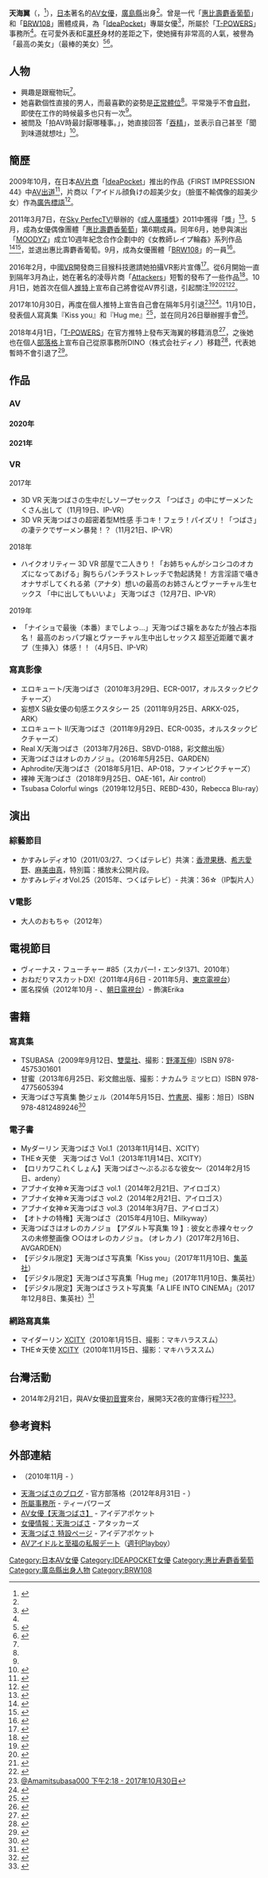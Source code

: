 {{AV女優|
|モデル名=天海 つばさ
|ふりがな=あまみ つばさ
|画像ファイル=
|別名=最高の美女<ref>{{cite web |url=http://www.ettoday.net/news/20160225/652748.htm |title=「硬碟清純女神」天海翼　自爆：對外貌沒自信的鄉下女 |publisher=[[ETtoday新聞雲|ETtoday新聞雲]] |date=2016-02-25 |accessdate=2016-11-08 |archive-date=2016-11-09 |archive-url=https://web.archive.org/web/20161109021721/http://www.ettoday.net/news/20160225/652748.htm |dead-url=no }}</ref>
|愛称=
|生年=1988
|生月=3
|生日=8
|出身地={{JPN}}[[廣島縣|廣島縣]]
|血液型=[[B型|B型]]
|国籍={{JPN}}
|民族=[[大和族|大和族]]
|瞳の色=[[褐色|褐色]]
|毛髪の色=[[茶色|茶色]]
|時点=2018年<ref name="T-Powers">{{cite web|url=http://www.t-powers.co.jp/official/talent/%E5%A4%A9%E6%B5%B7%e3%80%80%E3%81%A4%E3%81%B0%E3%81%95/|title=公式プロフィール|publisher=[[T-POWERS|ティーパワーズ]]|accessdate=2018-12-02|archive-date=2018-12-02|archive-url=https://web.archive.org/web/20181202024706/http://www.t-powers.co.jp/official/talent/%E5%A4%A9%E6%B5%B7%e3%80%80%E3%81%A4%E3%81%B0%E3%81%95/|dead-url=no}}</ref>
|身長=160
|体重=
|バスト=85
|ウエスト=60
|ヒップ=88
|カップ=E-65
|股下=
|靴=23
|身体備考=苗條、美腿、[[巨乳|巨乳]]
|ジャンル=[[AV女優|AV女優]]
|AV出演期間=2009年 -
|専属契約=[[File:Maza_sirdute.png|File:Maza sirdute.png]][[IdeaPocket|IdeaPocket]]（2009年 - ）
|活動備考=
|他の活動=
|その他=《[[成人廣播獎|成人廣播獎]]》2011「朝日娛樂獎」
}}

{{Japanese|japanese=天海 つばさ|kana=あまみ つばさ|romaji=Amami Tsubasa}}

'''天海翼'''（{{lang-ja|天海つばさ}}，{{bd|1988年|3月8日}}<ref>{{cite web |url=http://www.playno1.com/article-29695-1.html#.XN0szo4zaUk |title=讀者來函照登：為什麼天海つばさ不改名字？ |publisher=PLAYNO.1玩樂達人 |date=2019-03-28 |access-date=2019-05-16 |archive-date=2020-02-16 |archive-url=https://web.archive.org/web/20200216220110/http://www.playno1.com/article-29695-1.html#.XN0szo4zaUk |dead-url=no }}</ref>），[[日本|日本]]著名的[[AV女優|AV女優]]，[[廣島縣|廣島縣]]出身<ref name="T-Powers"/>。曾是一代「[[惠比壽麝香葡萄|惠比壽麝香葡萄]]」和「[[BRW108|BRW108]]」團體成員，為「[[IdeaPocket|IdeaPocket]]」專屬女優<ref name="IdeaPocket">{{cite web |url=https://www.ideapocket.com/actress/detail/1001592/1/ |title=公式プロフィール |publisher=[[IdeaPocket|アイデアポケット]] |date=2019-05-16 |deadurl=no |archiveurl=https://web.archive.org/web/20190516101930/https://www.ideapocket.com/actress/detail/1001592/1/ |archivedate=2019-05-16 |access-date=2019-05-16 }}</ref>，所屬於「[[T-POWERS|T-POWERS]]」事務所<ref name="T-Powers"/>。在可愛外表和E[[罩杯|罩杯]]身材的差距之下，使她擁有非常高的人氣，被譽為「最高の美女」（最棒的美女）<ref>{{cite web|url=http://www.playno1.com/article-2984-1.html|title=最高の美女 - 天海つばさ|publisher=PLAYNO.1玩樂達人|date=2009-08-25|accessdate=2016-11-08|archive-date=2017-03-22|archive-url=https://web.archive.org/web/20170322220554/http://www.playno1.com/article-2984-1.html|dead-url=no}}</ref><ref name="shueisha">{{cite web |url=https://wpb.shueisha.co.jp/2012/05/05/11298/ |title=AVアイドルたちと至福の私服デート　VOL.029 天海つばさ |publisher=週プレ グラジャパ！ |date=2012-05-05 |deadurl=yes |archiveurl=https://web.archive.org/web/20120508091134/https://wpb.shueisha.co.jp/2012/05/05/11298/ |archivedate=2012-05-08 |language=ja |access-date=2018-12-01 }}</ref>。

== 人物 ==
* 興趣是跟寵物玩<ref name="T-Powers"/>。
* 她喜歡個性直接的男人，而最喜歡的姿勢是[[正常體位|正常體位]]<ref name="shueisha"/>。平常幾乎不會[[自慰|自慰]]，即使在工作的時候最多也只有一次<ref name="shueisha"/>。
* 被問及「拍AV時最討厭哪種事。」，她直接回答「[[口內射精|吞精]]」，並表示自己甚至「聞到味道就想吐」<ref>{{cite news |url=https://www.ettoday.net/news/20170120/853262.htm |title=拍AV最忍受不了「吞精」　天海翼：聞到精液就想吐 |publisher=[[ETtoday新聞雲|ETtoday新聞雲]] |date=2017-01-20 |accessdate=2019-05-16 |archive-date=2019-09-15 |archive-url=https://web.archive.org/web/20190915150646/https://www.ettoday.net/news/20170120/853262.htm |dead-url=no }}</ref>。

== 簡歷 ==
2009年10月，在日本[[AV片商|AV片商]]「[[IdeaPocket|IdeaPocket]]」推出的作品《FIRST IMPRESSION 44》中[[AV|AV]][[出道|出道]]<ref>{{cite web |url=http://www.playno1.com/article-3178-1.html |title=天海つばさ‧First Impression 44 |publisher=PLAYNO.1玩樂達人 |date=2009-10-07 |accessdate=2016-11-08 |archive-date=2017-10-21 |archive-url=https://web.archive.org/web/20171021140838/http://www.playno1.com/article-3178-1.html |dead-url=no }}</ref>，片商以「アイドル顔負けの超美少女」（臉蛋不輸偶像的超美少女）作為[[廣告標語|廣告標語]]<ref>{{cite web|url=http://www.playno1.com/article-3683-1.html#.XN0wMo4zaUk |title=2009年最優秀新人(4) - 天海つばさ |publisher=PLAYNO.1玩樂達人 |date=2010-02-04}}</ref>。

2011年3月7日，在[[Sky_PerfecTV!|Sky PerfecTV!]]舉辦的《[[成人廣播獎|成人廣播獎]]》2011中獲得「{{link-ja|朝日娛樂|アサヒ芸能}}獎」<ref>{{cite web |url=http://adult-awards.com/archive |title=昨年の受賞者 |accessdate=2012-05-19 |deadurl=yes |archiveurl=https://web.archive.org/web/20120411154558/http://adult-awards.com/archive |archivedate=2012-04-11 }}</ref>。5月，成為女優偶像團體「[[惠比壽麝香葡萄|惠比壽麝香葡萄]]」第6期成員。同年6月，她參與演出「[[MOODYZ|MOODYZ]]」成立10週年紀念合作企劃中的《女教師レイプ輪姦》系列作品<ref>{{cite web |url=http://www.dmm.co.jp/mono/dvd/-/detail/=/cid=mird090/ |title=ムーディーズ創立10周年記念 MOODYZ×IDEAPOCKET 女教師 レイプ 輪姦 天海つばさ |publisher=DMM |accessdate=2012-05-20 |archive-date=2012-03-22 |archive-url=https://web.archive.org/web/20120322023923/http://www.dmm.co.jp/mono/dvd/-/detail/%3D/cid%3Dmird090/ |dead-url=no }}</ref><ref>{{cite web|url=http://www.playno1.com/portal.php?mod=view&aid=5848 |title=天海つばさ到Moodyz |publisher=PLAYNO.1玩樂達人 |date=2011-04-27}}</ref>，並退出惠比壽麝香葡萄。9月，成為女優團體「[[BRW108|BRW108]]」的一員<ref>{{cite web |url=https://www.barks.jp/news/?id=1000073636 |title=篠山紀信プロデュース、天海つばさ、周防ゆきこ、大橋未久、月野りさ、二宮沙樹のセクシーユニット・VITCH VITCH |publisher={{link-ja|BARKS|BARKS}} |date=2011-09-30 |language=ja |accessdate=2018-12-01 |archive-date=2018-12-01 |archive-url=https://web.archive.org/web/20181201222834/https://www.barks.jp/news/?id=1000073636 |dead-url=no }}</ref>。

2016年2月，中國[[VR|VR]]開發商三目猴科技邀請她拍攝VR影片宣傳<ref>{{cite web |url=http://photo.chinatimes.com/20160622005387-260808 |title=VR廠商大手筆！包下AV女優拍片宣傳 |publisher=[[中時電子報|中時電子報]] |date=2016-02-22 |deadurl=yes |archiveurl=https://web.archive.org/web/20161109021224/http://photo.chinatimes.com/20160622005387-260808 |archivedate=2016-11-09 |access-date=2016-11-08 }}</ref>。從6月開始一直到隔年3月為止，她在著名的凌辱片商「[[Attackers|Attackers]]」短暫的發布了一些作品<ref>{{cite web|url=http://www.playno1.com/article-19824-1.html#.WvsJMYiFOUk|title=相隔3年再挑戰！天海つばさ被中出？！|publisher=PLAYNO.1玩樂達人|date=2016-05-02|accessdate=2018-05-15|archive-date=2018-05-17|archive-url=https://web.archive.org/web/20180517095325/http://www.playno1.com/article-19824-1.html#.WvsJMYiFOUk|dead-url=no}}</ref>。10月1日，她首次在個人[[推特|推特]]上宣布自己將會從AV界引退，引起關注<ref>{{Cite web |url=https://twitter.com/i/web/status/782127550378094592 |title=@Amamitsubasa000 下午3:58 - 2016年10月1日 |access-date=2016年11月8日 |archive-date=2020年9月19日 |archive-url=https://web.archive.org/web/20200919085305/https://twitter.com/i/web/status/782127550378094592 |dead-url=no }}</ref><ref>{{cite web |url=http://news.ltn.com.tw/news/world/breakingnews/1845115 |title=明星臉蛋火辣身材 AV女優天海翼突宣布引退 |publisher=[[自由時報|自由時報]] |date=2016-10-04 |accessdate=2018-05-15 |archive-date=2018-05-16 |archive-url=https://web.archive.org/web/20180516015319/http://news.ltn.com.tw/news/world/breakingnews/1845115 |dead-url=no }}</ref><ref>{{cite web |url=http://www.appledaily.com.tw/realtimenews/article/new/20161004/961153/ |title=出道7周年突引退　AV女優天海翼不幹了 |publisher=[[蘋果日報_(台灣)|蘋果日報]] |date=2016-10-04 |accessdate=2016-11-08 |archive-date=2016-11-09 |archive-url=https://web.archive.org/web/20161109021052/http://www.appledaily.com.tw/realtimenews/article/new/20161004/961153/ |dead-url=no }}</ref><ref>{{cite web|url=http://stno1.playno1.com/portal.php?mod=view&aid=21307|title=天海つばさ宣告引退！|publisher=PLAYNO.1玩樂達人|date=2016-10-02|accessdate=2016-11-08|archive-date=2016-10-04|archive-url=https://web.archive.org/web/20161004172615/http://stno1.playno1.com/portal.php?mod=view&aid=21307|dead-url=no}}</ref>。

2017年10月30日，再度在個人推特上宣告自己會在隔年5月引退<ref>[https://twitter.com/amamitsubasa000/status/924883245518405632 @Amamitsubasa000 下午2:18 - 2017年10月30日]</ref><ref>{{cite web |url=http://www.playno1.com/article-24963-1.html#.XN0toI4zaUk |title=天海つばさ、明年5月引退！ |publisher=PLAYNO.1玩樂達人 |date=2017-11-03 |accessdate=2019-05-16 |archive-date=2019-05-04 |archive-url=https://web.archive.org/web/20190504214047/http://www.playno1.com/article-24963-1.html#.XN0toI4zaUk |dead-url=no }}</ref>。11月10日，發表個人寫真集『Kiss you』和『Hug me』<ref>{{cite web |url=https://www.grajapa.shueisha.co.jp/campaign/amami_tsubasa/ |title=天海つばさ引退記念ラスト写真集、2か月連続＆3冊リリースプロジェクト ... |publisher=週プレ グラジャパ！ |date=2017-11-10 |language=ja |accessdate=2018-12-01 |archive-date=2018-12-01 |archive-url=https://web.archive.org/web/20181201222833/https://www.grajapa.shueisha.co.jp/campaign/amami_tsubasa/ |dead-url=no }}</ref>，並在同月26日舉辦握手會<ref>{{cite web |url=https://wpb.shueisha.co.jp/news/mens/2017/12/01/95737/ |title=「お腹出てるのもそのまま…」天海つばさ、ラスト写真集は無茶ぶりだらけ？のすっぴん集大成！ |publisher=リアルライブ |date=2017-12-01 |language=ja |accessdate=2018-12-01 |archive-date=2018-12-01 |archive-url=https://web.archive.org/web/20181201222824/https://wpb.shueisha.co.jp/news/mens/2017/12/01/95737/ |dead-url=no }}</ref>。

2018年4月1日，「[[T-POWERS|T-POWERS]]」在官方推特上發布天海翼的移籍消息<ref>{{Cite web |url=https://twitter.com/tpowersJP/status/980692096372719616?ref_src=twsrc%5Etfw&ref_url=http%3A%2F%2F2chav.com%2Fblog-entry-7873.html |title=@tpowersJP 下午2:23 - 2018年4月2日 |access-date=2018年5月15日 |archive-date=2020年9月19日 |archive-url=https://web.archive.org/web/20200919085352/https://twitter.com/tpowersJP/status/980692096372719616?ref_src=twsrc%5Etfw&ref_url=http%3A%2F%2F2chav.com%2Fblog-entry-7873.html |dead-url=no }}</ref>，之後她也在個人[[部落格|部落格]]上宣布自己從原事務所DINO（株式会社ディノ）移籍<ref>{{cite web |url=https://ameblo.jp/tsubasa-amami0308/entry-12365223315.html |title=天海つばさが所属事務所移籍を発表「引退ゎ、まだしません。」 |publisher=[[Ameba|アメーバブログ]] |date=2018-04-02 |language=ja |access-date=2018-05-15 |archive-date=2020-09-19 |archive-url=https://web.archive.org/web/20200919085400/https://ameblo.jp/tsubasa-amami0308/entry-12365223315.html |dead-url=no }}</ref>，代表她暫時不會引退了<ref>{{cite web |url=http://www.playno1.com/article-26747-1.html#.WvrsaYiFOUk |title=轉換事務所、有車子坐…天海つばさ不引退了？！ |publisher=PLAYNO.1玩樂達人 |date=2018-04-24 |accessdate=2018-05-15 |archive-date=2018-05-10 |archive-url=https://web.archive.org/web/20180510103101/http://www.playno1.com/article-26747-1.html#.WvrsaYiFOUk |dead-url=no }}</ref>。

== 作品 ==
=== AV ===
<!------------------Navigation--------------------->
{{flatlist |indent=0
<!--|style=border:solid 1px silver; background:HotPink; width:30em-->
|class=nowraplinks |
* [[#ep1|2009]]
* [[#ep4|2010]]
* [[#ep16|2011]]
* [[#ep29|2012]]
* [[#ep43|2013]]
* [[#ep56|2014]]
* [[#ep68|2015]]
* [[#ep81|2016]]
* [[#ep102|2017]]
* [[#ep118|2018]]
* [[#ep130|2019]]
* [[#ep142|2020]]
* [[#ep153|2021]]
}}

{{时横轴
|from=2009
|inc=1
|to=2019
|border=none;
|width=40em;

|styleIP-boxcolour=#00bfff
|styleIP-border=none;border:0px solid blue
|styleAttackers-boxcolour=#000000
|styleAttackers-border=none;border:0px solid red
|styleMOODYZ-boxcolour=#ff00ff
|styleMOODYZ-border=none;border:0px solid red

|styleDefault-height=1em
|styleDefault-border=none;text-align:left
|styleDefault-texttop=0em;left:0.5em;

|row1=timeline
|row1-style=styleDefault
|row1-1-to=2009.75
|row1-2-to=2018.67
|row1-2-style=styleIP
|row1-3-text=

|row2=timeline
|row2-style=styleDefault
|row2-1-to=2011.42
|row2-2-to=2011.50
|row2-2-style=styleMOODYZ
|row2-3-text=

|row3=timeline
|row3-style=styleDefault
|row3-1-to=2013.33
|row3-2-to=2013.42
|row3-2-style=styleAttackers
|row3-3-text=
|row3-4-to=2016.42
|row3-5-to=2016.66
|row3-5-style=styleAttackers
|row3-6-text=
|row3-7-to=2016.83
|row3-8-to=2017.25
|row3-8-style=styleAttackers
|row3-9-text=

<!--注釋及說明-->
|row4=scale
|caption=<small>{{Color box|#00bfff|border=none}} = [[IdeaPocket|IdeaPocket]]　{{Color box|#ff00ff|border=none}} = [[MOODYZ|MOODYZ]]　{{Color box|#000000|border=none}} = [[Attackers|Attackers]]</small><br />[[天海翼|天海翼]]作品片商<small>（更新至2019年6月）</small>
}}


{{Episode table|background=#ff6eb4|overall=|overallT=總序|season=9|seasonT=番號|title=<!--|aux1=|aux1T=中文譯名-->|director=10|directorT=片商|writer=|writerT=合演※備註|airdate=10|airdateT=發售日期|aux2=9|aux2T=收錄時間|accessdate=|episodes=
<!----------------------------2009年--------------------------------->
{{Episode table/part|p=2009年|c=#ff6eb4|nopart=y}}
{{Episode list
 |EpisodeNumber = 1
 |EpisodeNumber2 = IPTD-500
 |Title = {{lang|ja|FIRST IMPRESSION 44}}
 |DirectedBy = [[IdeaPocket|IdeaPocket]]
 |WrittenBy = ﻿※初作品
 |OriginalAirDate = 2009年10月1日
 |Aux2 = 
 |ShortSummary = 
 |LineColor = ff6eb4
}}
{{Episode list
 |EpisodeNumber = 2
 |EpisodeNumber2 = IPTD-514
 |Title = {{lang|ja|学校でしようよ!}}
 |DirectedBy = [[IdeaPocket|IdeaPocket]]
 |WrittenBy = ﻿無
 |OriginalAirDate = 2009年11月1日
 |Aux2 = 
 |ShortSummary = 
 |LineColor = ff6eb4
}}
{{Episode list
 |EpisodeNumber = 3
 |EpisodeNumber2 = IPTD-521
 |Title = {{lang|ja|隣の女子大生はSEXがお好き}}
 |DirectedBy = [[IdeaPocket|IdeaPocket]]
 |WrittenBy = ﻿無
 |OriginalAirDate = 2009年12月1日
 |Aux2 = 
 |ShortSummary = 
 |LineColor = ff6eb4
}}
<!----------------------------2010年--------------------------------->
{{Episode table/part|p=2010年|c=#ff6eb4|nopart=y}}
{{Episode list
 |EpisodeNumber = 4
 |EpisodeNumber2 = IPTD-533
 |Title = {{lang|ja|カテキョカワイイ顔してとってもスケベな家庭教師}}
 |DirectedBy = [[IdeaPocket|IdeaPocket]]
 |WrittenBy = ﻿無
 |OriginalAirDate = 2010年1月1日
 |Aux2 = 
 |ShortSummary = 
 |LineColor = ff6eb4
}}
{{Episode list
 |EpisodeNumber = 5
 |EpisodeNumber2 = SUPD-067
 |Title = {{lang|ja|DIGITAL CHANNEL DC 67}}
 |DirectedBy = [[IdeaPocket|IdeaPocket]]
 |WrittenBy = ﻿無
 |OriginalAirDate = 2010年2月1日
 |Aux2 = 
 |ShortSummary = 
 |LineColor = ff6eb4
}}
{{Episode list
 |EpisodeNumber = 6
 |EpisodeNumber2 = IPTD-559
 |Title = {{lang|ja|僕とつばさの甘～い性活}}
 |DirectedBy = [[IdeaPocket|IdeaPocket]]
 |WrittenBy = ﻿無
 |OriginalAirDate = 2010年3月1日
 |Aux2 = 
 |ShortSummary = 
 |LineColor = ff6eb4
}}
{{Episode list
 |EpisodeNumber = 7
 |EpisodeNumber2 = IPTD-568
 |Title = {{lang|ja|天海つばさの濃厚な接吻とSEX}}
 |DirectedBy = [[IdeaPocket|IdeaPocket]]
 |WrittenBy = ﻿無
 |OriginalAirDate = 2010年4月1日
 |Aux2 = 
 |ShortSummary = 
 |LineColor = ff6eb4
}}
{{Episode list
 |EpisodeNumber = 8
 |EpisodeNumber2 = IPTD-581
 |Title = {{lang|ja|ドジッ娘ナースのエッチなおちごと}}
 |DirectedBy = [[IdeaPocket|IdeaPocket]]
 |WrittenBy = ﻿無
 |OriginalAirDate = 2010年5月1日
 |Aux2 = 
 |ShortSummary = 
 |LineColor = ff6eb4
}}
{{Episode list
 |EpisodeNumber = 9
 |EpisodeNumber2 = IPTD-593
 |Title = {{lang|ja|つばさ先生の誘惑授業}}
 |DirectedBy = [[IdeaPocket|IdeaPocket]]
 |WrittenBy = ﻿無
 |OriginalAirDate = 2010年6月1日
 |Aux2 = 
 |ShortSummary = 
 |LineColor = ff6eb4
}}
{{Episode list
 |EpisodeNumber = 10
 |EpisodeNumber2 = IPTD-605
 |Title = {{lang|ja|ひたすら男の乳首を責めまくる！4時間スペシャル}}
 |DirectedBy = [[IdeaPocket|IdeaPocket]]
 |WrittenBy = ﻿無
 |OriginalAirDate = 2010年7月1日
 |Aux2 = 
 |ShortSummary = 
 |LineColor = ff6eb4
}}
{{Episode list
 |EpisodeNumber = 11
 |EpisodeNumber2 = IPTD-613
 |Title = {{lang|ja|つばさとヴァーチャルデート今日だけはアナタの彼女にシテネ！}}
 |DirectedBy = [[IdeaPocket|IdeaPocket]]
 |WrittenBy = ﻿無
 |OriginalAirDate = 2010年8月1日
 |Aux2 = 
 |ShortSummary = 
 |LineColor = ff6eb4
}}
{{Episode list
 |EpisodeNumber = 12
 |EpisodeNumber2 = IPTD-627
 |Title = {{lang|ja|HIPATTACK}}
 |DirectedBy = [[IdeaPocket|IdeaPocket]]
 |WrittenBy = ﻿無
 |OriginalAirDate = 2010年9月1日
 |Aux2 = 
 |ShortSummary = 
 |LineColor = ff6eb4
}}
{{Episode list
 |EpisodeNumber = 13
 |EpisodeNumber2 = IDBD-243
 |Title = {{lang|ja|つばさをください}}
 |DirectedBy = [[IdeaPocket|IdeaPocket]]
 |WrittenBy = ﻿無
 |OriginalAirDate = 2010年10月1日
 |Aux2 = 
 |ShortSummary = 
 |LineColor = ff6eb4
}}
{{Episode list
 |EpisodeNumber = 14
 |EpisodeNumber2 = IPTD-650
 |Title = {{lang|ja|瞬殺！一撃バズーカ顔射}}
 |DirectedBy = [[IdeaPocket|IdeaPocket]]
 |WrittenBy = ﻿無
 |OriginalAirDate = 2010年11月1日
 |Aux2 = 
 |ShortSummary = 
 |LineColor = ff6eb4
}}
{{Episode list
 |EpisodeNumber = 15
 |EpisodeNumber2 = IPTD-664
 |Title = {{lang|ja|つばさちゃんは太っといのがお好き}}
 |DirectedBy = [[IdeaPocket|IdeaPocket]]
 |WrittenBy = ﻿無
 |OriginalAirDate = 2010年12月1日
 |Aux2 = 
 |ShortSummary = 
 |LineColor = ff6eb4
}}
<!----------------------------2011年--------------------------------->
{{Episode table/part|p=2011年|c=#ff6eb4|nopart=y}}
{{Episode list
 |EpisodeNumber = 16
 |EpisodeNumber2 = IPTD-679
 |Title = {{lang|ja|天海つばさファン感謝祭ぶっかけ}}
 |DirectedBy = [[IdeaPocket|IdeaPocket]]
 |WrittenBy = ﻿無
 |OriginalAirDate = 2011年1月1日
 |Aux2 = 
 |ShortSummary = 
 |LineColor = ff6eb4
}}
{{Episode list
 |EpisodeNumber = 17
 |EpisodeNumber2 = IPTD-694
 |Title = {{lang|ja|OL痴漢電車}}
 |DirectedBy = [[IdeaPocket|IdeaPocket]]
 |WrittenBy = ﻿無
 |OriginalAirDate = 2011年2月1日
 |Aux2 = 
 |ShortSummary = 
 |LineColor = ff6eb4
}}
{{Episode list
 |EpisodeNumber = 18
 |EpisodeNumber2 = IPTD-706
 |Title = {{lang|ja|むっちゃ好きやねん感じてあふれる方言SEX}}
 |DirectedBy = [[IdeaPocket|IdeaPocket]]
 |WrittenBy = ﻿無
 |OriginalAirDate = 2011年3月1日
 |Aux2 = 
 |ShortSummary = 
 |LineColor = ff6eb4
}}
{{Episode list
 |EpisodeNumber = 19
 |EpisodeNumber2 = IPTD-717
 |Title = {{lang|ja|ゴージャスオナニーサポート}}
 |DirectedBy = [[IdeaPocket|IdeaPocket]]
 |WrittenBy = ﻿無
 |OriginalAirDate = 2011年4月1日
 |Aux2 = 
 |ShortSummary = 
 |LineColor = ff6eb4
}}
{{Episode list
 |EpisodeNumber = 20
 |EpisodeNumber2 = IPTD-729
 |Title = {{lang|ja|世界最高級ソープへようこそ}}
 |DirectedBy = [[IdeaPocket|IdeaPocket]]
 |WrittenBy = ﻿無
 |OriginalAirDate = 2011年5月1日
 |Aux2 = 
 |ShortSummary = 
 |LineColor = ff6eb4
}}
{{Episode list
 |EpisodeNumber = 21
 |EpisodeNumber2 = IDBD-289
 |Title = {{lang|ja|つばさの折れないエンジェル}}
 |DirectedBy = [[IdeaPocket|IdeaPocket]]
 |WrittenBy = ﻿無
 |OriginalAirDate = 2011年6月1日
 |Aux2 = 
 |ShortSummary = 
 |LineColor = ff6eb4
}}
{{Episode list
 |EpisodeNumber = 22
 |EpisodeNumber2 = MIRD-090
 |Title = {{lang|ja|ムーディーズ創立10周年記念MOODYZ×IDEAPOCKET女教師レイプ輪姦}}
 |DirectedBy = [[MOODYZ|MOODYZ]]
 |WrittenBy = MOODYZ×IDEAPOCKET
 |OriginalAirDate = 2011年6月1日
 |Aux2 = 
 |ShortSummary = 
 |LineColor = ff6eb4
}}
{{Episode list
 |EpisodeNumber = 23
 |EpisodeNumber2 = IPTD-755
 |Title = {{lang|ja|デリバリーSEXアナタの自宅に天海つばさをお届けします}}
 |DirectedBy = [[IdeaPocket|IdeaPocket]]
 |WrittenBy = ﻿無
 |OriginalAirDate = 2011年7月1日
 |Aux2 = 
 |ShortSummary = 
 |LineColor = ff6eb4
}}
{{Episode list
 |EpisodeNumber = 24
 |EpisodeNumber2 = IPTD-762
 |Title = {{lang|ja|見つめ合って感じ合う情熱SEX}}
 |DirectedBy = [[IdeaPocket|IdeaPocket]]
 |WrittenBy = ﻿無
 |OriginalAirDate = 2011年8月1日
 |Aux2 = 
 |ShortSummary = 
 |LineColor = ff6eb4
}}
{{Episode list
 |EpisodeNumber = 25
 |EpisodeNumber2 = IDBD-781
 |Title = {{lang|ja|ほろ酔いSEX}}
 |DirectedBy = [[IdeaPocket|IdeaPocket]]
 |WrittenBy = ﻿無
 |OriginalAirDate = 2011年9月1日
 |Aux2 = 
 |ShortSummary = 
 |LineColor = ff6eb4
}}
{{Episode list
 |EpisodeNumber = 26
 |EpisodeNumber2 = IPTD-785
 |Title = {{lang|ja|3D}}
 |DirectedBy = [[IdeaPocket|IdeaPocket]]
 |WrittenBy = ﻿無
 |OriginalAirDate = 2011年10月1日
 |Aux2 = 
 |ShortSummary = 
 |LineColor = ff6eb4
}}
{{Episode list
 |EpisodeNumber = 27
 |EpisodeNumber2 = IPTD-809
 |Title = {{lang|ja|着衣グラマラス天海つばさ日常にある着衣巨乳}}
 |DirectedBy = [[IdeaPocket|IdeaPocket]]
 |WrittenBy = ﻿無
 |OriginalAirDate = 2011年11月1日
 |Aux2 = 
 |ShortSummary = 
 |LineColor = ff6eb4
}}
{{Episode list
 |EpisodeNumber = 28
 |EpisodeNumber2 = IPTD-822
 |Title = {{lang|ja|断り切れずにヤラせちゃう女}}
 |DirectedBy = [[IdeaPocket|IdeaPocket]]
 |WrittenBy = ﻿無
 |OriginalAirDate = 2011年12月1日
 |Aux2 = 
 |ShortSummary = 
 |LineColor = ff6eb4
}}
<!----------------------------2012年--------------------------------->
{{Episode table/part|p=2012年|c=#ff6eb4|nopart=y}}
{{Episode list
 |EpisodeNumber = 29
 |EpisodeNumber2 = IPTD-836
 |Title = {{lang|ja|天海つばさと行く!はちゃめちゃドスケベ合宿旅行}}
 |DirectedBy = [[IdeaPocket|IdeaPocket]]
 |WrittenBy = ﻿無
 |OriginalAirDate = 2012年1月1日
 |Aux2 = 
 |ShortSummary = 
 |LineColor = ff6eb4
}}
{{Episode list
 |EpisodeNumber = 30
 |EpisodeNumber2 = IPTD-850
 |Title = {{lang|ja|汗だくSEX}}
 |DirectedBy = [[IdeaPocket|IdeaPocket]]
 |WrittenBy = ﻿無
 |OriginalAirDate = 2012年2月1日
 |Aux2 = 
 |ShortSummary = 
 |LineColor = ff6eb4
}}
{{Episode list
 |EpisodeNumber = 31
 |EpisodeNumber2 = IPTD-857
 |Title = {{lang|ja|ドジッ娘☆マネージャーつばさ!サッカー部編}}
 |DirectedBy = [[IdeaPocket|IdeaPocket]]
 |WrittenBy = ﻿無
 |OriginalAirDate = 2012年3月1日
 |Aux2 = 
 |ShortSummary = 
 |LineColor = ff6eb4
}}
{{Episode list
 |EpisodeNumber = 32
 |EpisodeNumber2 = IPTD-876
 |Title = {{lang|ja|つばさとしっぽり温泉ハメ旅行}}
 |DirectedBy = [[IdeaPocket|IdeaPocket]]
 |WrittenBy = ﻿無
 |OriginalAirDate = 2012年4月1日
 |Aux2 = 
 |ShortSummary = 
 |LineColor = ff6eb4
}}
{{Episode list
 |EpisodeNumber = 33
 |EpisodeNumber2 = 
 |Title = {{lang|ja|ぬがせっ!!ハーレム野球拳3（UMDVideo）}}
 |DirectedBy = [[IdeaPocket|IdeaPocket]]
 |WrittenBy = メディアバンク。共演：朝倉ことみ、[[橘美穗|橘美穗]]、[[友田彩也香|友田彩也香]]、琥珀うた、[[佐山愛|佐山愛]]、[[羽田愛|羽田愛]]、はるか真菜、[[藤浦惠|惠理]]、[[立花美涼|立花美涼]]
 |OriginalAirDate = 2012年4月20日
 |Aux2 = 
 |ShortSummary = 
 |LineColor = ff6eb4
}}
{{Episode list
 |EpisodeNumber = 34
 |EpisodeNumber2 = IPTD-889
 |Title = {{lang|ja|快感おもらし潮噴きメイド}}
 |DirectedBy = [[IdeaPocket|IdeaPocket]]
 |WrittenBy = ﻿無
 |OriginalAirDate = 2012年5月1日
 |Aux2 = 
 |ShortSummary = 
 |LineColor = ff6eb4
}}
{{Episode list
 |EpisodeNumber = 35
 |EpisodeNumber2 = 
 |Title = {{lang|ja|天海つばさ48本番}}
 |DirectedBy = [[IdeaPocket|IdeaPocket]]
 |WrittenBy = ※合集
 |OriginalAirDate = 2012年5月1日
 |Aux2 = 
 |ShortSummary = 
 |LineColor = ff6eb4
}}
{{Episode list
 |EpisodeNumber = 36
 |EpisodeNumber2 = IPTD-897
 |Title = {{lang|ja|天海つばさ×カンパニー松尾}}
 |DirectedBy = [[IdeaPocket|IdeaPocket]]
 |WrittenBy = ﻿無
 |OriginalAirDate = 2012年6月1日
 |Aux2 = 
 |ShortSummary = 
 |LineColor = ff6eb4
}}
{{Episode list
 |EpisodeNumber = 37
 |EpisodeNumber2 = IPTD-916
 |Title = {{lang|ja|いきなりSEXえっ?今ここでですか?}}
 |DirectedBy = [[IdeaPocket|IdeaPocket]]
 |WrittenBy = ﻿無
 |OriginalAirDate = 2012年7月1日
 |Aux2 = 
 |ShortSummary = 
 |LineColor = ff6eb4
}}
{{Episode list
 |EpisodeNumber = 38
 |EpisodeNumber2 = IPTD-927
 |Title = {{lang|ja|僕とつばさと心美の甘すぎる同棲性活}}
 |DirectedBy = [[IdeaPocket|IdeaPocket]]
 |WrittenBy = 共演：[[成瀨心美|成瀨心美]]
 |OriginalAirDate = 2012年8月1日
 |Aux2 = 
 |ShortSummary = 
 |LineColor = ff6eb4
}}
{{Episode list
 |EpisodeNumber = 39
 |EpisodeNumber2 = IPBD-389
 |Title = {{lang|ja|マスカケつばさ}}
 |DirectedBy = [[IdeaPocket|IdeaPocket]]
 |WrittenBy = ※合集
 |OriginalAirDate = 2012年9月19日
 |Aux2 = 
 |ShortSummary = 
 |LineColor = ff6eb4
}}
{{Episode list
 |EpisodeNumber = 40
 |EpisodeNumber2 = IPTD-964
 |Title = {{lang|ja|ハメカミエロエロデートプラン}}
 |DirectedBy = [[IdeaPocket|IdeaPocket]]
 |WrittenBy = ﻿無
 |OriginalAirDate = 2012年10月1日
 |Aux2 = 
 |ShortSummary = 
 |LineColor = ff6eb4
}}
{{Episode list
 |EpisodeNumber = 41
 |EpisodeNumber2 = IPTD-982
 |Title = {{lang|ja|究極の尻フェチマニアックス}}
 |DirectedBy = [[IdeaPocket|IdeaPocket]]
 |WrittenBy = ﻿無
 |OriginalAirDate = 2012年11月1日
 |Aux2 = 
 |ShortSummary = 
 |LineColor = ff6eb4
}}
{{Episode list
 |EpisodeNumber = 42
 |EpisodeNumber2 = IPZ-006
 |Title = {{lang|ja|スケパイ裸よりイヤラシイ！濡れ透けノーブラ着衣巨乳天海つばさ}}
 |DirectedBy = [[IdeaPocket|IdeaPocket]]
 |WrittenBy = ﻿無
 |OriginalAirDate = 2012年12月19日
 |Aux2 = 
 |ShortSummary = 
 |LineColor = ff6eb4
}}
<!----------------------------2013年--------------------------------->
{{Episode table/part|p=2013年|c=#ff6eb4|nopart=y}}
{{Episode list
 |EpisodeNumber = 43
 |EpisodeNumber2 = IPZ-014
 |Title = {{lang|ja|秘密女捜査官～淫獄に堕ちた哀しき巨乳エージェント～天海つばさ}}
 |DirectedBy = [[IdeaPocket|IdeaPocket]]
 |WrittenBy = ﻿無
 |OriginalAirDate = 2013年1月1日
 |Aux2 = 
 |ShortSummary = 
 |LineColor = ff6eb4
}}
{{Episode list
 |EpisodeNumber = 44
 |EpisodeNumber2 = IPZ-041
 |Title = {{lang|ja|犯された美人過ぎる女教師天海つばさ}}
 |DirectedBy = [[IdeaPocket|IdeaPocket]]
 |WrittenBy = ﻿無
 |OriginalAirDate = 2013年2月1日
 |Aux2 = 
 |ShortSummary = 
 |LineColor = ff6eb4
}}
{{Episode list
 |EpisodeNumber = 45
 |EpisodeNumber2 = IPZ-058
 |Title = {{lang|ja|激ピストンつばさがイクまで腰振るのを止めない！天海つばさ}}
 |DirectedBy = [[IdeaPocket|IdeaPocket]]
 |WrittenBy = ﻿無
 |OriginalAirDate = 2013年3月1日
 |Aux2 = 
 |ShortSummary = 
 |LineColor = ff6eb4
}}
{{Episode list
 |EpisodeNumber = 46
 |EpisodeNumber2 = IPZ-080
 |Title = {{lang|ja|LOVESEMEN天海つばさ}}
 |DirectedBy = [[IdeaPocket|IdeaPocket]]
 |WrittenBy = ﻿無
 |OriginalAirDate = 2013年4月1日
 |Aux2 = 
 |ShortSummary = 
 |LineColor = ff6eb4
}}
{{Episode list
 |EpisodeNumber = 47
 |EpisodeNumber2 = SSPD-099
 |Title = {{lang|ja|恥辱の教育実習生3天海つばさ}}
 |DirectedBy = [[Attackers|Attackers]]
 |WrittenBy = 無
 |OriginalAirDate = 2013年5月7日
 |Aux2 = 
 |ShortSummary = 
 |LineColor = ff6eb4
}}
{{Episode list
 |EpisodeNumber = 48
 |EpisodeNumber2 = IDBD-443
 |Title = {{lang|ja|天海つばさ100SEX24時間}}
 |DirectedBy = [[IdeaPocket|IdeaPocket]]
 |WrittenBy = ﻿※合集
 |OriginalAirDate = 2013年5月19日
 |Aux2 = 
 |ShortSummary = 
 |LineColor = ff6eb4
}}
{{Episode list
 |EpisodeNumber = 49
 |EpisodeNumber2 = IPZ-119
 |Title = {{lang|ja|野外SEXしようよ！天海つばさ}}
 |DirectedBy = [[IdeaPocket|IdeaPocket]]
 |WrittenBy = ﻿無
 |OriginalAirDate = 2013年6月1日
 |Aux2 = 
 |ShortSummary = 
 |LineColor = ff6eb4
}}
{{Episode list
 |EpisodeNumber = 50
 |EpisodeNumber2 = IPZ-135
 |Title = {{lang|ja|感汁女解放された性欲天海つばさ}}
 |DirectedBy = [[IdeaPocket|IdeaPocket]]
 |WrittenBy = ﻿<ref>{{cite web |url=http://www.playno1.com/article-10662-1.html#.XN0uvY4zaUk |title=天海つばさ的蕾絲特訓! |publisher=PLAYNO.1玩樂達人 |date=2013-06-04 |accessdate=2019-05-16 |archive-date=2016-08-13 |archive-url=https://web.archive.org/web/20160813225645/http://www.playno1.com/article-10662-1.html#.XN0uvY4zaUk |dead-url=no }}</ref>
 |OriginalAirDate = 2013年7月1日
 |Aux2 = 
 |ShortSummary = 
 |LineColor = ff6eb4
}}
{{Episode list
 |EpisodeNumber = 51
 |EpisodeNumber2 = IPZ-157
 |Title = {{lang|ja|彼女の姉貴とイケナイ関係天海つばさ}}
 |DirectedBy = [[IdeaPocket|IdeaPocket]]
 |WrittenBy = ﻿無
 |OriginalAirDate = 2013年8月1日
 |Aux2 = 
 |ShortSummary = 
 |LineColor = ff6eb4
}}
{{Episode list
 |EpisodeNumber = 52
 |EpisodeNumber2 = IPZ-181
 |Title = {{lang|ja|誘うオンナエロすぎる極上痴女天海つばさ}}
 |DirectedBy = [[IdeaPocket|IdeaPocket]]
 |WrittenBy = ﻿無
 |OriginalAirDate = 2013年9月1日
 |Aux2 = 
 |ShortSummary = 
 |LineColor = ff6eb4
}}
{{Episode list
 |EpisodeNumber = 53
 |EpisodeNumber2 = IPZ-208
 |Title = {{lang|ja|天海つばさが精子飲む}}
 |DirectedBy = [[IdeaPocket|IdeaPocket]]
 |WrittenBy = ﻿無
 |OriginalAirDate = 2013年10月1日
 |Aux2 = 
 |ShortSummary = 
 |LineColor = ff6eb4
}}
{{Episode list
 |EpisodeNumber = 54
 |EpisodeNumber2 = IPZ-225
 |Title = {{lang|ja|彼氏の前で犯されたワタシ…天海つばさ}}
 |DirectedBy = [[IdeaPocket|IdeaPocket]]
 |WrittenBy = ﻿無
 |OriginalAirDate = 2013年11月1日
 |Aux2 = 
 |ShortSummary = 
 |LineColor = ff6eb4
}}
{{Episode list
 |EpisodeNumber = 55
 |EpisodeNumber2 = IPZ-253
 |Title = {{lang|ja|究極のパンストフェチエロティクス天海つばさ}}
 |DirectedBy = [[IdeaPocket|IdeaPocket]]
 |WrittenBy = ﻿無
 |OriginalAirDate = 2013年12月1日
 |Aux2 = 
 |ShortSummary = 
 |LineColor = ff6eb4
}}
<!----------------------------2014年--------------------------------->
{{Episode table/part|p=2014年|c=#ff6eb4|nopart=y}}
{{Episode list
 |EpisodeNumber = 56
 |EpisodeNumber2 = IPZ-276
 |Title = {{lang|ja|精子吸引バキュームフェラチオ天海つばさ}}
 |DirectedBy = [[IdeaPocket|IdeaPocket]]
 |WrittenBy = ﻿無
 |OriginalAirDate = 2014年1月1日
 |Aux2 = 
 |ShortSummary = 
 |LineColor = ff6eb4
}}
{{Episode list
 |EpisodeNumber = 57
 |EpisodeNumber2 = IPZ-305
 |Title = {{lang|ja|快感スパイラルつばさをイカせてイカせてイカせまくり！天海つばさ}}
 |DirectedBy = [[IdeaPocket|IdeaPocket]]
 |WrittenBy = ﻿無
 |OriginalAirDate = 2014年2月1日
 |Aux2 = 
 |ShortSummary = 
 |LineColor = ff6eb4
}}
{{Episode list
 |EpisodeNumber = 58
 |EpisodeNumber2 = IPZ-326
 |Title = {{lang|ja|オレ専用家政婦天海つばさ}}
 |DirectedBy = [[IdeaPocket|IdeaPocket]]
 |WrittenBy = ﻿無
 |OriginalAirDate = 2014年3月1日
 |Aux2 = 
 |ShortSummary = 
 |LineColor = ff6eb4
}}
{{Episode list
 |EpisodeNumber = 59
 |EpisodeNumber2 = IPZ-346
 |Title = {{lang|ja|初パイパンツルマン効果で敏感すぎる感度と快感に溢れる恥潮！天海つばさ}}
 |DirectedBy = [[IdeaPocket|IdeaPocket]]
 |WrittenBy = ﻿無
 |OriginalAirDate = 2014年4月1日
 |Aux2 = 
 |ShortSummary = 
 |LineColor = ff6eb4
}}
{{Episode list
 |EpisodeNumber = 60
 |EpisodeNumber2 = IPZ-371
 |Title = {{lang|ja|うちの妻を犯して下さい天海つばさ}}
 |DirectedBy = [[IdeaPocket|IdeaPocket]]
 |WrittenBy = ﻿無
 |OriginalAirDate = 2014年5月1日
 |Aux2 = 
 |ShortSummary = 
 |LineColor = ff6eb4
}}
{{Episode list
 |EpisodeNumber = 61
 |EpisodeNumber2 = IPZ-391
 |Title = {{lang|ja|大乱交天海つばさ}}
 |DirectedBy = [[IdeaPocket|IdeaPocket]]
 |WrittenBy = ﻿<ref>{{cite web |url=http://www.playno1.com/article-13363-1.html#.XN0wL44zaUk |title=離開的信號?! 天海つばさ、大亂交 |publisher=PLAYNO.1玩樂達人 |date=2014-04-29 |accessdate=2019-05-16 |archive-date=2018-04-11 |archive-url=https://web.archive.org/web/20180411063247/http://www.playno1.com/article-13363-1.html#.XN0wL44zaUk |dead-url=no }}</ref>
 |OriginalAirDate = 2014年6月1日
 |Aux2 = 
 |ShortSummary = 
 |LineColor = ff6eb4
}}
{{Episode list
 |EpisodeNumber = 62
 |EpisodeNumber2 = IPZ-416
 |Title = {{lang|ja|天海つばさ並木優240分W本指名SPECIAL極上風俗4本番}}
 |DirectedBy = [[IdeaPocket|IdeaPocket]]
 |WrittenBy = ﻿無
 |OriginalAirDate = 2014年7月19日
 |Aux2 = 
 |ShortSummary = 
 |LineColor = ff6eb4
}}
{{Episode list
 |EpisodeNumber = 63
 |EpisodeNumber2 = IPZ-424
 |Title = {{lang|ja|僕のお嫁さんはいつも全裸天海つばさ}}
 |DirectedBy = [[IdeaPocket|IdeaPocket]]
 |WrittenBy = ﻿無
 |OriginalAirDate = 2014年8月1日
 |Aux2 = 
 |ShortSummary = 
 |LineColor = ff6eb4
}}
{{Episode list
 |EpisodeNumber = 64
 |EpisodeNumber2 = IPZ-440
 |Title = {{lang|ja|刺激的なTバックの淫らな誘惑天海つばさ}}
 |DirectedBy = [[IdeaPocket|IdeaPocket]]
 |WrittenBy = ﻿無
 |OriginalAirDate = 2014年9月1日
 |Aux2 = 
 |ShortSummary = 
 |LineColor = ff6eb4
}}
{{Episode list
 |EpisodeNumber = 65
 |EpisodeNumber2 = IPZ-456
 |Title = {{lang|ja|ハメられた新人美女RQ断り切れず枕営業を虐げられる美裸体天海つばさ}}
 |DirectedBy = [[IdeaPocket|IdeaPocket]]
 |WrittenBy = ﻿無
 |OriginalAirDate = 2014年10月1日
 |Aux2 = 
 |ShortSummary = 
 |LineColor = ff6eb4
}}
{{Episode list
 |EpisodeNumber = 66
 |EpisodeNumber2 = IPZ-472
 |Title = {{lang|ja|連続射精してしまうほど過激な性交天海つばさ}}
 |DirectedBy = [[IdeaPocket|IdeaPocket]]
 |WrittenBy = ﻿無
 |OriginalAirDate = 2014年11月1日
 |Aux2 = 
 |ShortSummary = 
 |LineColor = ff6eb4
}}
{{Episode list
 |EpisodeNumber = 67
 |EpisodeNumber2 = IPZ-490
 |Title = {{lang|ja|タイトスカート塾講師天海つばさエロ過ぎるヒップラインに欲情！大興奮！全6コーナー180分SPECIAL★}}
 |DirectedBy = [[IdeaPocket|IdeaPocket]]
 |WrittenBy = ﻿無
 |OriginalAirDate = 2014年12月1日
 |Aux2 = 
 |ShortSummary = 
 |LineColor = ff6eb4
}}
<!----------------------------2015年--------------------------------->
{{Episode table/part|p=2015年|c=#ff6eb4|nopart=y}}
{{Episode list
 |EpisodeNumber = 68
 |EpisodeNumber2 = IDBD-592
 |Title = {{lang|ja|天海つばさPREMIUM BOX 8時間}}
 |DirectedBy = [[IdeaPocket|IdeaPocket]]
 |WrittenBy = ﻿※合集
 |OriginalAirDate = 2015年1月1日
 |Aux2 = 
 |ShortSummary = 
 |LineColor = ff6eb4
}}
{{Episode list
 |EpisodeNumber = 69
 |EpisodeNumber2 = IPZ-523
 |Title = {{lang|ja|WデリバリーSEX 天海つばさ 上原亜衣 アナタの自宅に天海つばさと上原亜衣をお屆けします}}
 |DirectedBy = [[IdeaPocket|IdeaPocket]]
 |WrittenBy = 共演：[[上原亞衣|上原亞衣]]
 |OriginalAirDate = 2015年2月19日
 |Aux2 = 
 |ShortSummary = 
 |LineColor = ff6eb4
}}
{{Episode list
 |EpisodeNumber = 70
 |EpisodeNumber2 = IPZ-530
 |Title = {{lang|ja|セックスボランティア性に困っている人がいたら放っておけない美女の射精介助}}
 |DirectedBy = [[IdeaPocket|IdeaPocket]]
 |WrittenBy = ﻿無
 |OriginalAirDate = 2015年3月1日
 |Aux2 = 
 |ShortSummary = 
 |LineColor = ff6eb4
}}
{{Episode list
 |EpisodeNumber = 71
 |EpisodeNumber2 = IPZ-548
 |Title = {{lang|ja|エスコートSEX甘いヴァーチャル痴女の誘い240分驚愕の全9コーナー主観！大ボリューム4時間作品ハンパないエロさ！}}
 |DirectedBy = [[IdeaPocket|IdeaPocket]]
 |WrittenBy = ﻿無
 |OriginalAirDate = 2015年4月1日
 |Aux2 = 
 |ShortSummary = 
 |LineColor = ff6eb4
}}
{{Episode list
 |EpisodeNumber = 72
 |EpisodeNumber2 = IPZ-563
 |Title = {{lang|ja|集団レイプに遭った天海つばさ（本人）震撼！驚愕！度肝を抜かれる衝撃作品！解禁！}}
 |DirectedBy = [[IdeaPocket|IdeaPocket]]
 |WrittenBy = ﻿無
 |OriginalAirDate = 2015年5月1日
 |Aux2 = 
 |ShortSummary = 
 |LineColor = ff6eb4
}}
{{Episode list
 |EpisodeNumber = 73
 |EpisodeNumber2 = IPZ-573
 |Title = {{lang|ja|夫の目の前で犯されて}}
 |DirectedBy = [[IdeaPocket|IdeaPocket]]
 |WrittenBy = ﻿無
 |OriginalAirDate = 2015年6月1日
 |Aux2 = 
 |ShortSummary = 
 |LineColor = ff6eb4
}}
{{Episode list
 |EpisodeNumber = 74
 |EpisodeNumber2 = IPZ-587
 |Title = {{lang|ja|無理矢理AVに出演させられた美人マネージャー担当していたAV女優が失踪!マネージャー自らが…}}
 |DirectedBy = [[IdeaPocket|IdeaPocket]]
 |WrittenBy = ﻿無
 |OriginalAirDate = 2015年7月1日
 |Aux2 = 
 |ShortSummary = 
 |LineColor = ff6eb4
}}
{{Episode list
 |EpisodeNumber = 75
 |EpisodeNumber2 = IPZ-601
 |Title = {{lang|ja|ゴージャステクニシャン貸切スイートルーム最高級デリバリー嬢昼はS、夜はM、クライアント様の性願望を叶える極上美女をお届け致します}}
 |DirectedBy = [[IdeaPocket|IdeaPocket]]
 |WrittenBy = ﻿無
 |OriginalAirDate = 2015年8月1日
 |Aux2 = 
 |ShortSummary = 
 |LineColor = ff6eb4
}}
{{Episode list
 |EpisodeNumber = 76
 |EpisodeNumber2 = IPZ-615
 |Title = {{lang|ja|新作発売イベントで最高のファンサービスを…ファンとSEX！？前代未聞のイベントに参加せずにはいられない！そして、まさかの「いきなり」も復活！}}
 |DirectedBy = [[IdeaPocket|IdeaPocket]]
 |WrittenBy = ﻿無
 |OriginalAirDate = 2015年9月1日
 |Aux2 = 
 |ShortSummary = 
 |LineColor = ff6eb4
}}
{{Episode list
 |EpisodeNumber = 77
 |EpisodeNumber2 = 
 |Title = {{lang|ja|僕だけの天海つばさつうちゃんと見つめ合う完全主観 8時間}}
 |DirectedBy = [[IdeaPocket|IdeaPocket]]
 |WrittenBy = ※合集
 |OriginalAirDate = 2015年9月19日
 |Aux2 = 
 |ShortSummary = 
 |LineColor = ff6eb4
}}
{{Episode list
 |EpisodeNumber = 78
 |EpisodeNumber2 = IPZ-627
 |Title = {{lang|ja|Wスキャンダルナンパお持ち帰りされたつばさとまゆ盗撮映像そのままAV発売！遂に実現！デビュー6周年記念共演作品！}}
 |DirectedBy = [[IdeaPocket|IdeaPocket]]
 |WrittenBy = 共演：[[希美真由|希美真由]]
 |OriginalAirDate = 2015年10月1日
 |Aux2 = 
 |ShortSummary = 
 |LineColor = ff6eb4
}}
{{Episode list
 |EpisodeNumber = 79
 |EpisodeNumber2 = IPZ-641
 |Title = {{lang|ja|流出した下着モデルのSEXテープ…【全編盗撮・ハメ撮り撮影】}}
 |DirectedBy = [[IdeaPocket|IdeaPocket]]
 |WrittenBy = ﻿無
 |OriginalAirDate = 2015年11月1日
 |Aux2 = 
 |ShortSummary = 
 |LineColor = ff6eb4
}}
{{Episode list
 |EpisodeNumber = 80
 |EpisodeNumber2 = IPZ-658
 |Title = {{lang|ja|女子マネージャーは部員達の性処理玩具}}
 |DirectedBy = [[IdeaPocket|IdeaPocket]]
 |WrittenBy = ﻿無
 |OriginalAirDate = 2015年12月1日
 |Aux2 = 
 |ShortSummary = 
 |LineColor = ff6eb4
}}
<!----------------------------2016年--------------------------------->
{{Episode table/part|p=2016年|c=#ff6eb4|nopart=y}}
{{Episode list
 |EpisodeNumber = 81
 |EpisodeNumber2 = IPZ-676
 |Title = {{lang|ja|パイパンま○こかぱぁ遂におま○こおっぴろげ!未だない超接近アングルでお届け!}}
 |DirectedBy = [[IdeaPocket|IdeaPocket]]
 |WrittenBy = ﻿<ref>{{cite web |url=http://www.playno1.com/article-18176-1.html#.XN0uuY4zaUk |title=再剃毛！醉女天海つばさ把鮑魚掰開來了！ |publisher=PLAYNO.1玩樂達人 |date=2015-11-29 |accessdate=2019-05-16 |archive-date=2018-12-09 |archive-url=https://web.archive.org/web/20181209212140/http://www.playno1.com/article-18176-1.html#.XN0uuY4zaUk |dead-url=no }}</ref>
 |OriginalAirDate = 2016年1月1日
 |Aux2 = 
 |ShortSummary = 
 |LineColor = ff6eb4
}}
{{Episode list
 |EpisodeNumber = 82
 |EpisodeNumber2 = IPZ-692
 |Title = {{lang|ja|『まだ未開の快感が欲しくて…』催眠・トランス・バースト寸前！超絶オーガズムSEXパイパントランスver！}}
 |DirectedBy = [[IdeaPocket|IdeaPocket]]
 |WrittenBy = ﻿無
 |OriginalAirDate = 2016年2月1日
 |Aux2 = 
 |ShortSummary = 
 |LineColor = ff6eb4
}}
{{Episode list
 |EpisodeNumber = 83
 |EpisodeNumber2 = 
 |Title = {{lang|ja|天海つばさEPIC BEST 8時間 IMPACT10タイトル！抜きどころ！インパクトの強いシーンを秀抜したEPIC（最高の）BEST！}}
 |DirectedBy = [[IdeaPocket|IdeaPocket]]
 |WrittenBy = ※合集
 |OriginalAirDate = 2016年3月1日
 |Aux2 = 
 |ShortSummary = 
 |LineColor = ff6eb4
}}
{{Episode list
 |EpisodeNumber = 84
 |EpisodeNumber2 = IPZ-713
 |Title = {{lang|ja|天海VSAIKA実録!キャバクラドキュメント4Daysキャバ嬢達の枕営業の実態を4日間盗撮取材！}}
 |DirectedBy = [[IdeaPocket|IdeaPocket]]
 |WrittenBy = 共演：[[AIKA_(AV女優)|AIKA]]<ref>{{cite web |url=http://www.playno1.com/article-19029-1.html#.XN0sq44zaUk |title=爭孃王寶座！天海つばさ對決AIKA |publisher=PLAYNO.1玩樂達人 |date=2016-02-20 |access-date=2019-05-16 |archive-url=https://web.archive.org/web/20190502215626/http://www.playno1.com/article-19029-1.html#.XN0sq44zaUk |archive-date=2019-05-02 |dead-url=yes }}</ref>
 |OriginalAirDate = 2016年3月19日
 |Aux2 = 
 |ShortSummary = 
 |LineColor = ff6eb4
}}
{{Episode list
 |EpisodeNumber = 85
 |EpisodeNumber2 = IPZ-721
 |Title = {{lang|ja|「うちのこと好きなんじゃろ」ツンデレ方言彼女全編「方言」でALL主観！敏感体質でイキまくりのアナタの彼女は「つばさ」！}}
 |DirectedBy = [[IdeaPocket|IdeaPocket]]
 |WrittenBy = ﻿無
 |OriginalAirDate = 2016年4月1日
 |Aux2 = 
 |ShortSummary = 
 |LineColor = ff6eb4
}}
{{Episode list
 |EpisodeNumber = 86
 |EpisodeNumber2 = 
 |Title = {{lang|ja|（[[かすみ果穂|かすみ果穂]]）引退！そして解禁！FINALアナルFUCKデビュー11周年！スペシャルゲスト達も参戦！！ごっくんあり！ぶっかけあり！アナルSEXあり！}}
 |DirectedBy = [[IdeaPocket|IdeaPocket]]
 |WrittenBy = 共演：沢庵、田淵正浩、吉村卓、[[希崎潔西卡|希崎潔西卡]]、[[初音實|初音實]]、[[櫻木凜|櫻木凜]]、マッコイ斉藤
 |OriginalAirDate = 2016年4月19日
 |Aux2 = 
 |ShortSummary = 
 |LineColor = ff6eb4
}}
{{Episode list
 |EpisodeNumber = 87
 |EpisodeNumber2 = IPZ-739
 |Title = {{lang|ja|調教された天海つばさ本人アイポケから契約を切られた監督の紋℃…狂気の復讐ドキュメンタリー}}
 |DirectedBy = [[IdeaPocket|IdeaPocket]]
 |WrittenBy = ﻿無
 |OriginalAirDate = 2016年5月1日
 |Aux2 = 
 |ShortSummary = 
 |LineColor = ff6eb4
}}
{{Episode list
 |EpisodeNumber = 88
 |EpisodeNumber2 = IDBD-714
 |Title = {{lang|ja|再生ボタン押したら天海つばさとの高速ピストンFUCKとバキュームフェラ摩擦！射精直前の最高の瞬間から始まるBEST8時間Disc1は発射間際の猛烈ピストンからスタート！Disc2は射精直前のバキュームフェラからスタート！}}
 |DirectedBy = [[IdeaPocket|IdeaPocket]]
 |WrittenBy = ﻿無
 |OriginalAirDate = 2016年5月19日
 |Aux2 = 
 |ShortSummary = 
 |LineColor = ff6eb4
}}
{{Episode list
 |EpisodeNumber = 89
 |EpisodeNumber2 = IPZ-757
 |Title = {{lang|ja|レズ解禁!BEAUTY&CUTIEWVENUSデビュー6周年記念第二弾!禁断の濃厚レズプレイ!}}
 |DirectedBy = [[IdeaPocket|IdeaPocket]]
 |WrittenBy = 共演：[[希美真由|希美真由]]
 |OriginalAirDate = 2016年6月1日
 |Aux2 = 
 |ShortSummary = 
 |LineColor = ff6eb4
}}
{{Episode list
 |EpisodeNumber = 90
 |EpisodeNumber2 = ADN-095
 |Title = {{lang|ja|あなた、許して…。背徳のドレナージュ2天海つばさ}}
 |DirectedBy = [[Attackers|Attackers]]
 |WrittenBy = 無
 |OriginalAirDate = 2016年6月7日
 |Aux2 = 
 |ShortSummary = 
 |LineColor = ff6eb4
}}
{{Episode list
 |EpisodeNumber = 91
 |EpisodeNumber2 = IPZ-783
 |Title = {{lang|ja|彼氏にナイショソープで働くオンナ彼氏とのSEX、お仕事でのSEX、2つの顔を持つオンナ…}}
 |DirectedBy = [[IdeaPocket|IdeaPocket]]
 |WrittenBy = ﻿無
 |OriginalAirDate = 2016年7月1日
 |Aux2 = 
 |ShortSummary = 
 |LineColor = ff6eb4
}}
{{Episode list
 |EpisodeNumber = 92
 |EpisodeNumber2 = SSPD-128
 |Title = {{lang|ja|怪盜女蝶}}
 |DirectedBy = [[Attackers|Attackers]]
 |WrittenBy = 無
 |OriginalAirDate = 2016年7月7日
 |Aux2 = 
 |ShortSummary = 
 |LineColor = ff6eb4
}}
{{Episode list
 |EpisodeNumber = 93
 |EpisodeNumber2 = IPZ-801
 |Title = {{lang|ja|灼熱の昇天南国ロケFUCK「つばさ」と過ごす夏は世界で一番熱い夏！}}
 |DirectedBy = [[IdeaPocket|IdeaPocket]]
 |WrittenBy = ﻿無
 |OriginalAirDate = 2016年8月1日
 |Aux2 = 
 |ShortSummary = 
 |LineColor = ff6eb4
}}
{{Episode list
 |EpisodeNumber = 94
 |EpisodeNumber2 = RBD-794
 |Title = {{lang|ja|美人モデル理性崩壊調教飼育地獄}}
 |DirectedBy = [[Attackers|Attackers]]
 |WrittenBy = 無
 |OriginalAirDate = 2016年8月7日
 |Aux2 = 
 |ShortSummary = 
 |LineColor = ff6eb4
}}
{{Episode list
 |EpisodeNumber = 95
 |EpisodeNumber2 = IPZ-814
 |Title = {{lang|ja|褒められヴァーチャル有頂天SEXALL主観「つばさ」がアナタのプレイを絶賛してくれたら}}
 |DirectedBy = [[IdeaPocket|IdeaPocket]]
 |WrittenBy = ﻿無
 |OriginalAirDate = 2016年9月1日
 |Aux2 = 
 |ShortSummary = 
 |LineColor = ff6eb4
}}
{{Episode list
 |EpisodeNumber = 96
 |EpisodeNumber2 = IPZ-831
 |Title = {{lang|ja|公開生エロ配信オフ会セックスパーティー！！デビュー7周年記念！連続発売第一弾！「天海つばさ」セルフプロデュース作品！}}
 |DirectedBy = [[IdeaPocket|IdeaPocket]]
 |WrittenBy = ﻿<ref>{{cite web |url=http://www.playno1.com/article-20994-1.html#.XN0uv44zaUk |title=出道7週年！天海つばさ製片搞影迷 |publisher=PLAYNO.1玩樂達人 |date=2016-08-31 |accessdate=2019-05-16 |archive-date=2019-05-25 |archive-url=https://web.archive.org/web/20190525201958/http://www.playno1.com/article-20994-1.html#.XN0uv44zaUk |dead-url=no }}</ref>
 |OriginalAirDate = 2016年10月1日
 |Aux2 = 
 |ShortSummary = 
 |LineColor = ff6eb4
}}
{{Episode list
 |EpisodeNumber = 97
 |EpisodeNumber2 = IPZ-838
 |Title = {{lang|ja|DQN達に全身固定され失禁マグナムピストンFUCK「動けない！」恨みを買った女教師の恥辱姦}}
 |DirectedBy = [[IdeaPocket|IdeaPocket]]
 |WrittenBy = ﻿<ref>{{cite web |url=http://www.playno1.com/article-21181-1.html#.XN0wLo4zaUk |title=7週年慶第二彈！天海つばさ、全身固定大輪姦！ |publisher=PLAYNO.1玩樂達人 |date=2016-09-19 |accessdate=2019-05-16 |archive-date=2019-04-29 |archive-url=https://web.archive.org/web/20190429084453/http://www.playno1.com/article-21181-1.html#.XN0wLo4zaUk |dead-url=no }}</ref>
 |OriginalAirDate = 2016年10月25日
 |Aux2 = 
 |ShortSummary = 
 |LineColor = ff6eb4
}}
{{Episode list
 |EpisodeNumber = 98
 |EpisodeNumber2 = IPZ-847
 |Title = {{lang|ja|ノンフィクション…ほんとうにあったレ○プ事件を実写化「私はこうして犯されました…」「最後の凌辱作品」}}
 |DirectedBy = [[IdeaPocket|IdeaPocket]]
 |WrittenBy = ﻿無
 |OriginalAirDate = 2016年11月7日
 |Aux2 = 
 |ShortSummary = 
 |LineColor = ff6eb4
}}
{{Episode list
 |EpisodeNumber = 99
 |EpisodeNumber2 = RBD-807
 |Title = {{lang|ja|マゾに目覚めた女3天海つばさ羽田璃子}}
 |DirectedBy = [[Attackers|Attackers]]
 |WrittenBy = 無
 |OriginalAirDate = 2016年11月13日
 |Aux2 = 
 |ShortSummary = 
 |LineColor = ff6eb4
}}
{{Episode list
 |EpisodeNumber = 100
 |EpisodeNumber2 = SHKD-723
 |Title = {{lang|ja|脫獄者天海つばさ}}
 |DirectedBy = [[Attackers|Attackers]]
 |WrittenBy = 無
 |OriginalAirDate = 2016年12月7日
 |Aux2 = 
 |ShortSummary = 
 |LineColor = ff6eb4
}}
{{Episode list
 |EpisodeNumber = 101
 |EpisodeNumber2 = IPZ-862
 |Title = {{lang|ja|リピーター続出！噂の本番できちゃうおっパブ店Eカップ巨乳嬢を味わい尽くせ！}}
 |DirectedBy = [[IdeaPocket|IdeaPocket]]
 |WrittenBy = ﻿<ref>{{cite web |url=http://www.playno1.com/article-21820-1.html#.XN0uwo4zaUk |title=賣奶搶客人！天海つばさ直接在酒店開幹 |publisher=PLAYNO.1玩樂達人 |date=2016-11-23 |accessdate=2019-05-16 |archive-date=2018-12-13 |archive-url=https://web.archive.org/web/20181213093741/http://www.playno1.com/article-21820-1.html#.XN0uwo4zaUk |dead-url=no }}</ref>
 |OriginalAirDate = 2016年12月8日
 |Aux2 = 
 |ShortSummary = 
 |LineColor = ff6eb4
}}
<!----------------------------2017年--------------------------------->
{{Episode table/part|p=2017年|c=#ff6eb4|nopart=y}}
{{Episode list
 |EpisodeNumber = 102
 |EpisodeNumber2 = IPZ-877
 |Title = {{lang|ja|体液ダダ漏れジューシーFUCKGスポット狙い突き！尿！汗！潮！ハメ潮！美味汁過ぎる絶頂快楽！}}
 |DirectedBy = [[IdeaPocket|IdeaPocket]]
 |WrittenBy = ﻿無
 |OriginalAirDate = 2017年1月7日
 |Aux2 = 
 |ShortSummary = 
 |LineColor = ff6eb4
}}
{{Episode list
 |EpisodeNumber = 103
 |EpisodeNumber2 = RBD-821
 |Title = {{lang|ja|快楽拷問研究所5天海つばさ}}
 |DirectedBy = [[Attackers|Attackers]]
 |WrittenBy = 無
 |OriginalAirDate = 2017年1月7日
 |Aux2 = 
 |ShortSummary = 
 |LineColor = ff6eb4
}}
{{Episode list
 |EpisodeNumber = 104
 |EpisodeNumber2 = IPZ-893
 |Title = {{lang|ja|特ダネSCOOP！天海つばさ持ち込みプライベートSEXセルフ撮影映像}}
 |DirectedBy = [[IdeaPocket|IdeaPocket]]
 |WrittenBy = 共演：{{link-ja|二宮奈奈|二宮ナナ}}<ref>{{cite web |url=http://www.playno1.com/article-22184-1.html#.XN0wC44zaUk |title=天海つばさ自己拍的！絕不能公開的影像外流了！ |publisher=PLAYNO.1玩樂達人 |date=2017-01-03 |accessdate=2019-05-16 |archive-date=2019-05-18 |archive-url=https://web.archive.org/web/20190518093431/http://www.playno1.com/article-22184-1.html#.XN0wC44zaUk |dead-url=no }}</ref>
 |OriginalAirDate = 2017年2月7日
 |Aux2 = 
 |ShortSummary = 
 |LineColor = ff6eb4
}}
{{Episode list
 |EpisodeNumber = 105
 |EpisodeNumber2 = SSPD-133
 |Title = {{lang|ja|アタッカーズ20周年記念あなたに愛されたくて。特別版天海つばさ}}
 |DirectedBy = [[Attackers|Attackers]]
 |WrittenBy = <ref>{{cite web |url=http://www.playno1.com/article-22240-1.html#.XN0t644zaUk |title=搶救老公！天海つばさ門戶洞開迎中出！ |publisher=PLAYNO.1玩樂達人 |date=2017-01-08 |accessdate=2019-05-16 |archive-date=2019-11-05 |archive-url=https://web.archive.org/web/20191105081418/http://www.playno1.com/article-22240-1.html#.XN0t644zaUk |dead-url=no }}</ref>
 |OriginalAirDate = 2017年2月7日
 |Aux2 = 
 |ShortSummary = 
 |LineColor = ff6eb4
}}
{{Episode list
 |EpisodeNumber = 106
 |EpisodeNumber2 = RBD-830
 |Title = {{lang|ja|奴隷色のステージ36}}
 |DirectedBy = [[Attackers|Attackers]]
 |WrittenBy = 無
 |OriginalAirDate = 2017年3月7日
 |Aux2 = 
 |ShortSummary = 
 |LineColor = ff6eb4
}}
{{Episode list
 |EpisodeNumber = 107
 |EpisodeNumber2 = IPZ-909
 |Title = {{lang|ja|BURN！BURN！BURN！日サロ店員のイキ過ぎた接客日焼けもいいけど「つばさ」とのエッチな記憶も焼きつけて}}
 |DirectedBy = [[IdeaPocket|IdeaPocket]]
 |WrittenBy = ﻿無
 |OriginalAirDate = 2017年3月13日
 |Aux2 = 
 |ShortSummary = 
 |LineColor = ff6eb4
}}
{{Episode list
 |EpisodeNumber = 108
 |EpisodeNumber2 = IPZ-925
 |Title = {{lang|ja|超W痴女容赦なし！手加減なし！ザーメンを根こそぎ搾り抜く！}}
 |DirectedBy = [[IdeaPocket|IdeaPocket]]
 |WrittenBy = 共演：[[里美尤利婭|里美尤利婭]]<ref>{{cite web |url=http://www.playno1.com/article-22696-1.html#.XN0wK44zaUk |title=W痴女出擊…天海つばさ、里美ゆりあ玩爆男人！ |publisher=PLAYNO.1玩樂達人 |date=2017-03-01 |accessdate=2019-05-16 |archive-date=2019-05-17 |archive-url=https://web.archive.org/web/20190517050246/http://www.playno1.com/article-22696-1.html#.XN0wK44zaUk |dead-url=no }}</ref>
 |OriginalAirDate = 2017年4月19日
 |Aux2 = 
 |ShortSummary = 
 |LineColor = ff6eb4
}}
{{Episode list
 |EpisodeNumber = 109
 |EpisodeNumber2 = IPZ-945
 |Title = {{lang|ja|突撃！単体女優天海つばさが噂の風俗店に体当たりガチ潜入リポートピンサロから出張ホスト、オナニーCLUBにスワッピングパーティーとカラダとアソコを張りまくって潜入取材してきました！}}
 |DirectedBy = [[IdeaPocket|IdeaPocket]]
 |WrittenBy = ﻿無
 |OriginalAirDate = 2017年5月13日
 |Aux2 = 
 |ShortSummary = 
 |LineColor = ff6eb4
}}
{{Episode list
 |EpisodeNumber = 110
 |EpisodeNumber2 = IPZ-959
 |Title = {{lang|ja|解禁!人生初生中出しセックス本物ザーメンを膣中に暴射!}}
 |DirectedBy = [[IdeaPocket|IdeaPocket]]
 |WrittenBy = ﻿<ref>{{cite web |url=http://www.playno1.com/article-23249-1.html#.XN0t9o4zaUk |title=鄉親啊！等了快8年…天海つばさ終於中出解禁了！ |publisher=PLAYNO.1玩樂達人 |date=2017-05-01 |accessdate=2019-05-16 |archive-date=2019-05-02 |archive-url=https://web.archive.org/web/20190502162412/http://www.playno1.com/article-23249-1.html#.XN0t9o4zaUk |dead-url=no }}</ref>
 |OriginalAirDate = 2017年6月13日
 |Aux2 = 
 |ShortSummary = 
 |LineColor = ff6eb4
}}
{{Episode list
 |EpisodeNumber = 111
 |EpisodeNumber2 = IPZ-978
 |Title = {{lang|ja|緊縛調教に目覚めたマゾ極妻〜麗しき君の縄〜}}
 |DirectedBy = [[IdeaPocket|IdeaPocket]]
 |WrittenBy = ﻿<ref>{{cite web |url=http://www.playno1.com/article-23529-1.html#.XN0wBY4zaUk |title=中出後還不滿足！天海つばさ再度解禁！ |publisher=PLAYNO.1玩樂達人 |date=2017-06-03 |accessdate=2019-05-16 |archive-date=2019-05-06 |archive-url=https://web.archive.org/web/20190506100925/http://www.playno1.com/article-23529-1.html#.XN0wBY4zaUk |dead-url=no }}</ref>
 |OriginalAirDate = 2017年7月7日
 |Aux2 = 
 |ShortSummary = 
 |LineColor = ff6eb4
}}
{{Episode list
 |EpisodeNumber = 112
 |EpisodeNumber2 = IPZ-997
 |Title = {{lang|ja|NewSpermania大量口内射精！大量顔面ぶっかけ！性獣達の特濃ザーメン群が弾丸の如く大放射！}}
 |DirectedBy = [[IdeaPocket|IdeaPocket]]
 |WrittenBy = ﻿無
 |OriginalAirDate = 2017年8月19日
 |Aux2 = 
 |ShortSummary = 
 |LineColor = ff6eb4
}}
{{Episode list
 |EpisodeNumber = 113
 |EpisodeNumber2 = AVOP-301
 |Title = {{lang|ja|LEGEND IMPRESSION史上最強コンテンツで贈る奇跡の共演！240分}}
 |DirectedBy = [[IdeaPocket|IdeaPocket]]
 |WrittenBy = 共演：[[希崎潔西卡|希崎潔西卡]]
 |OriginalAirDate = 2017年9月1日
 |Aux2 = 240分鐘
 |ShortSummary = 
 |LineColor = ff6eb4
}}
{{Episode list
 |EpisodeNumber = 114
 |EpisodeNumber2 = IPX-031
 |Title = {{lang|ja|サディスティックな変態性交に濡れ溺れて…性覚醒！！浴尿！！放尿！！痛快感！！汚アナル愛撫！！浮気性交！！【快楽トリガー】の世界へ…}}
 |DirectedBy = [[IdeaPocket|IdeaPocket]]
 |WrittenBy = <ref>{{cite web |url=http://www.playno1.com/article-24303-1.html#.XN0t6o4zaUk |title=這不是引退作！天海つばさ慘遭潑尿！ |publisher=PLAYNO.1玩樂達人 |date=2017-09-04 |accessdate=2019-05-16 |archive-date=2019-05-12 |archive-url=https://web.archive.org/web/20190512012614/http://www.playno1.com/article-24303-1.html#.XN0t6o4zaUk |dead-url=no }}</ref>
 |OriginalAirDate = 2017年10月13日
 |Aux2 = 
 |ShortSummary = 
 |LineColor = ff6eb4
}}
{{Episode list
 |EpisodeNumber = 115
 |EpisodeNumber2 = IPX-047
 |Title = {{lang|ja|肉感ローアングルで魅せるノーブラ透け乳首の巨乳お姉さんの誘い勃起必須シチュエーションの連発！}}
 |DirectedBy = [[IdeaPocket|IdeaPocket]]
 |WrittenBy = ﻿無
 |OriginalAirDate = 2017年11月13日
 |Aux2 = 
 |ShortSummary = 
 |LineColor = ff6eb4
}}
{{Episode list
 |EpisodeNumber = 116
 |EpisodeNumber2 = IPX-064
 |Title = {{lang|ja|電マでチ○ポイカセ！ホットローショントルネードフェラで腰抜け暴発！跨り痴女王様の凄テク炸裂セックス！！全コーナー歓喜の暴発射精！！}}
 |DirectedBy = [[IdeaPocket|IdeaPocket]]
 |WrittenBy = ﻿無
 |OriginalAirDate = 2017年12月13日
 |Aux2 = 
 |ShortSummary = 
 |LineColor = ff6eb4
}}
{{Episode list
 |EpisodeNumber = 117
 |EpisodeNumber2 = IDBD-764
 |Title = {{lang|ja|天翔けるつばさの閃き天海つばさLEGEND OF THE BEST射精ポイントを秀抜した天にも昇る快感射精ができる厳選8タイトル360分}}
 |DirectedBy = [[IdeaPocket|IdeaPocket]]
 |WrittenBy = ﻿※合集
 |OriginalAirDate = 2017年12月19日
 |Aux2 = 
 |ShortSummary = 
 |LineColor = ff6eb4
}}
<!----------------------------2018年--------------------------------->
{{Episode table/part|p=2018年|c=#ff6eb4|nopart=y}}
{{Episode list
 |EpisodeNumber = 118
 |EpisodeNumber2 = IPX-081
 |Title = {{lang|ja|真正生中出し風俗5本番200分貸し切りスペシャルコース「どっぷり生中出し5シチュエーション！」}}
 |DirectedBy = [[IdeaPocket|IdeaPocket]]
 |WrittenBy = ﻿無
 |OriginalAirDate = 2018年1月13日
 |Aux2 = 200分鐘
 |ShortSummary = 
 |LineColor = ff6eb4
}}
{{Episode list
 |EpisodeNumber = 119
 |EpisodeNumber2 = IPX-096
 |Title = {{lang|ja|癒しと快感の回春おっぱいリフレ店内盗撮で垣間見える裏オプ（本番）の実態！}}
 |DirectedBy = [[IdeaPocket|IdeaPocket]]
 |WrittenBy = ﻿無
 |OriginalAirDate = 2018年2月13日
 |Aux2 = 150分鐘
 |ShortSummary = 
 |LineColor = ff6eb4
}}
{{Episode list
 |EpisodeNumber = 120
 |EpisodeNumber2 = IPX-109
 |Title = {{lang|ja|ナンパお持ち帰り生中出しレ〇プされた天海つばさ「ヤメテ！中に出さないで！！」裏スキャンダル！！}}
 |DirectedBy = [[IdeaPocket|IdeaPocket]]
 |WrittenBy = ﻿無
 |OriginalAirDate = 2018年3月13日
 |Aux2 = 120分鐘
 |ShortSummary = 
 |LineColor = ff6eb4
}}
{{Episode list
 |EpisodeNumber = 121
 |EpisodeNumber2 = IPX-123
 |Title = {{lang|ja|乳首！クリ！アナル！3点こねくりっぱなし快感絶頂エンドレスセックスイッてもイッてもノンストップで責められ続け昇天覚醒アヘ顔まさかのアナルまで！！}}
 |DirectedBy = [[IdeaPocket|IdeaPocket]]
 |WrittenBy = ﻿<ref>{{cite web |url=http://www.playno1.com/article-26304-1.html#.XAKs3GgzaUk |title=手指插進去了！天海つばさ、小菊花開發完成！ |publisher=PLAYNO.1玩樂達人 |date=2018-03-06 |accessdate=2018-12-01 |archive-date=2018-11-29 |archive-url=https://web.archive.org/web/20181129071002/http://www.playno1.com/article-26304-1.html#.XAKs3GgzaUk |dead-url=no }}</ref>
 |OriginalAirDate = 2018年4月7日
 |Aux2 = 120分鐘
 |ShortSummary = 
 |LineColor = ff6eb4
}}
{{Episode list
 |EpisodeNumber = 122
 |EpisodeNumber2 = IPX-135
 |Title = {{lang|ja|生一丁！喜んで！酔った勢いで生ハメ乱交12発膣中生中出しセックス本気で生搾り！！}}
 |DirectedBy = [[IdeaPocket|IdeaPocket]]
 |WrittenBy = ﻿<ref>{{cite web |url=http://www.playno1.com/article-26558-1.html#.XN0ts44zaUk |title=前男友現身！天海つばさ、酒醉中出11連發！ |publisher=PLAYNO.1玩樂達人 |date=2018-04-02 |accessdate=2019-05-16 |archive-date=2019-06-06 |archive-url=https://web.archive.org/web/20190606183424/http://www.playno1.com/article-26558-1.html#.XN0ts44zaUk |dead-url=no }}</ref>
 |OriginalAirDate = 2018年5月1日
 |Aux2 = 120分鐘
 |ShortSummary = 
 |LineColor = ff6eb4
}}
{{Episode list
 |EpisodeNumber = 123
 |EpisodeNumber2 = IPX-152
 |Title = {{lang|ja|童貞筆おろし！人生最高のセックス（初体験）をあげちゃうよ！怒涛のチェリーボーイ斬り！！カモン！DT（どーてー）}}
 |DirectedBy = [[IdeaPocket|IdeaPocket]]
 |WrittenBy = ﻿無
 |OriginalAirDate = 2018年6月1日
 |Aux2 = 120分鐘
 |ShortSummary = 
 |LineColor = ff6eb4
}}
{{Episode list
 |EpisodeNumber = 124
 |EpisodeNumber2 = IPX-165
 |Title = {{lang|ja|燃え尽きて、私の中で･･･人妻生中出し性交生真面目な美人妻の発情した裏の顔衝撃の4Pスワッピングまでの録画記録！！}}
 |DirectedBy = [[IdeaPocket|IdeaPocket]]
 |WrittenBy = ﻿無
 |OriginalAirDate = 2018年7月1日
 |Aux2 = 120分鐘
 |ShortSummary = 
 |LineColor = ff6eb4
}}
{{Episode list
 |EpisodeNumber = 125
 |EpisodeNumber2 = IPX-183
 |Title = {{lang|ja|業界歴約9年！レジェンド女優・天海つばさが教えるヌケて覚えられる絶対絶頂SEX講座}}
 |DirectedBy = [[IdeaPocket|IdeaPocket]]
 |WrittenBy = 無
 |OriginalAirDate = 2018年8月1日
 |Aux2 = 170分鐘
 |ShortSummary = 
 |LineColor = ff6eb4
}}
{{Episode list
 |EpisodeNumber = 126
 |EpisodeNumber2 = IDBD-789
 |Title = {{lang|ja|もうすぐデビュー9周年！特別リリース！ フェラだけで92回イカせてあげる 天海つばさ 舐め扱きフェラチオBEST しゃぶり抜き8時間}}
 |DirectedBy = [[IdeaPocket|IdeaPocket]]
 |WrittenBy = ※合集
 |OriginalAirDate = 2018年9月13日
 |Aux2 = 480分鐘
 |ShortSummary = 
 |LineColor = ff6eb4
}}
{{Episode list
 |EpisodeNumber = 127
 |EpisodeNumber2 = IPX-206
 |Title = {{lang|ja|軽蔑している弟に専属メイド契約させられた美人姉}}
 |DirectedBy = [[IdeaPocket|IdeaPocket]]
 |WrittenBy = 無
 |OriginalAirDate = 2018年9月13日
 |Aux2 = 120分鐘
 |ShortSummary = 
 |LineColor = ff6eb4
}}
{{Episode list
 |EpisodeNumber = 128
 |EpisodeNumber2 = IPX-214
 |Title = {{lang|ja|濃密レズ解禁！ イキ合うレズビアンセックス4本番-新快感の絶頂- ねっとり絡み合う舌と擦れ合う性器… 女だからこそ分かる快感ポイントを責め立てる！}}
 |DirectedBy = [[IdeaPocket|IdeaPocket]]
 |WrittenBy = 共演：[[波多野結衣|波多野結衣]]、[[君島美緒|君島美緒]]<ref>{{cite web|url=http://www.playno1.com/article-27969-1.html#.XAKs4WgzaUk|title=波多野結衣主攻！天海つばさ濃密レズ解禁！|publisher=PLAYNO.1玩樂達人|date=2018-09-17|access-date=2018-12-01|archive-date=2020-02-24|archive-url=https://web.archive.org/web/20200224085041/http://www.playno1.com/article-27969-1.html#.XAKs4WgzaUk|dead-url=no}}</ref>
 |OriginalAirDate = 2018年10月13日
 |Aux2 = 120分鐘
 |ShortSummary = 
 |LineColor = ff6eb4
}}
{{Episode list
 |EpisodeNumber = 129
 |EpisodeNumber2 = IPX-226
 |Title = {{lang|ja|「もうイッてるってば！止めてよ！」絶頂後にぶっちぎりの追撃弾丸ピストン 事前周知なしで昇天マ○コを追い打ちピストンで強制おかわり絶頂！}}
 |DirectedBy = [[IdeaPocket|IdeaPocket]]
 |WrittenBy = 無
 |OriginalAirDate = 2018年11月13日
 |Aux2 = 150分鐘
 |ShortSummary = 
 |LineColor = ff6eb4
}}
{{Episode list
 |EpisodeNumber = 130
 |EpisodeNumber2 = IPX-239
 |Title = {{lang|ja|エリート囮捜査官孕ませ輪姦 痴漢組織にハメられて…}}
 |DirectedBy = [[IdeaPocket|IdeaPocket]]
 |WrittenBy = 無
 |OriginalAirDate = 2018年12月13日
 |Aux2 = 120分鐘
 |ShortSummary = 
 |LineColor = ff6eb4
}}
<!----------------------------2019年--------------------------------->
{{Episode table/part|p=2019年|c=#ff6eb4|nopart=y}}
{{Episode list
 |EpisodeNumber = 131
 |EpisodeNumber2 = IPX-253
 |Title = {{lang|ja|濃縮媚薬ザーメン中出し輪姦】 パニックザーメンクリニック}}
 |DirectedBy = [[IdeaPocket|IdeaPocket]]
 |WrittenBy = ﻿無
 |OriginalAirDate = 2019年1月13日
 |Aux2 = 140分鐘
 |ShortSummary = 
 |LineColor = ff6eb4
}}
{{Episode list
 |EpisodeNumber = 132
 |EpisodeNumber2 = IPX-266
 |Title = {{lang|ja|検証ドキュメント もしも天海つばさが信頼している同郷の男にプロポーズされAV女優を辞めて一緒に地元に帰って結婚して欲しいと言われたらどうするか 天海つばさ 追跡日数86日スタッフ・関係者総勢42名涙あり笑いありエロありリアルヒューマンドラマ}}
 |DirectedBy = [[IdeaPocket|IdeaPocket]]
 |WrittenBy = ﻿<ref>{{cite web |url=http://www.playno1.com/article-29071-1.html#.XN0sq44zaUk |title=老同鄉告白求婚！天海つばさ即將引退？ |publisher=PLAYNO.1玩樂達人 |date=2019-01-11 |access-date=2019-05-16 |archive-date=2020-02-19 |archive-url=https://web.archive.org/web/20200219200012/http://www.playno1.com/article-29071-1.html#.XN0sq44zaUk |dead-url=no }}</ref>
 |OriginalAirDate = 2019年2月13日
 |Aux2 = 150分鐘
 |ShortSummary = 
 |LineColor = ff6eb4
}}
{{Episode list
 |EpisodeNumber = 133
 |EpisodeNumber2 = IPX-282
 |Title = {{lang|ja|出張先相部屋NTR 絶倫の部下に一晩中何度も中出しされた女上司}}
 |DirectedBy = [[IdeaPocket|IdeaPocket]]
 |WrittenBy = ﻿無
 |OriginalAirDate = 2019年3月13日
 |Aux2 = 120分鐘
 |ShortSummary = 
 |LineColor = ff6eb4
}}
{{Episode list
 |EpisodeNumber = 134
 |EpisodeNumber2 = IPX-294
 |Title = {{lang|ja|デビュー9周年特別企画 NN（生ハメ生中だし）風俗店潜入！風俗客のガチ素人さん達と生ハメ生中出し4本番240分スペシャル 「突撃！風俗店にガチ潜入リポート」の大反響に応えまたも突撃！}}
 |DirectedBy = [[IdeaPocket|IdeaPocket]]
 |WrittenBy = ﻿
 |OriginalAirDate = 2019年4月13日
 |Aux2 = 240分鐘
 |ShortSummary = 
 |LineColor = ff6eb4
}}
{{Episode list
 |EpisodeNumber = 135
 |EpisodeNumber2 = IPX-310
 |Title = {{lang|ja|生一丁！喜んで！酔った勢いで生ハメ乱交12発膣中生中出しセックス本気で生搾り！！}}
 |DirectedBy = [[IdeaPocket|IdeaPocket]]
 |WrittenBy = ﻿無
 |OriginalAirDate = 2019年5月13日
 |Aux2 = 150分鐘
 |ShortSummary = 
 |LineColor = ff6eb4
}}
{{Episode list
 |EpisodeNumber = 136
 |EpisodeNumber2 = IPX-323
 |Title = {{lang|ja|妊娠確定！大量精子！ マ〇コが溺れる程の莫大ザーメン中出しSEX}}
 |DirectedBy = [[IdeaPocket|IdeaPocket]]
 |WrittenBy = ﻿無
 |OriginalAirDate = 2019年6月13日
 |Aux2 = 120分鐘
 |ShortSummary = 
 |LineColor = ff6eb4
}}
{{Episode list
 |EpisodeNumber = 137
 |EpisodeNumber2 = IPX-338 
 |Title = {{lang|ja|「終電ないの！？じゃあウチ来る？」 僕の恋人が家で待ってるのに、終電を逃がし気の強い女上司の家に泊まる流れに…ノーパンノーブラ部屋着に興奮した絶倫のボクは一晩中ヤリまくった。。。 すっぴんもあるよ 天海つばさ}}
 |DirectedBy = [[IdeaPocket|IdeaPocket]]
 |WrittenBy = ﻿無
 |OriginalAirDate = 2019年7月7日
 |Aux2 = 157分鐘
 |ShortSummary = 
 |LineColor = ff6eb4
}}
{{Episode list
 |EpisodeNumber = 138
 |EpisodeNumber2 = IPX-369
 |Title = {{lang|ja|ささやき淫語とねっとり騎乗位で中出しを誘発させる美人痴女教師の個人授業 天海つばさ}}
 |DirectedBy = [[IdeaPocket|IdeaPocket]]
 |WrittenBy = ﻿無
 |OriginalAirDate = 2019年9月8日
 |Aux2 = 120分鐘
 |ShortSummary = 
 |LineColor = ff6eb4
}}
{{Episode list
 |EpisodeNumber = 139
 |EpisodeNumber2 = IPX-380
 |Title = {{lang|ja|旦那との懺悔子作りを言い訳にその日は年下部下との中出しSEXに堕ちる最低な私。 天海つばさ}}
 |DirectedBy = [[IdeaPocket|IdeaPocket]]
 |WrittenBy = ﻿無
 |OriginalAirDate = 2019年10月6日
 |Aux2 = 120分鐘
 |ShortSummary = 
 |LineColor = ff6eb4
}}
{{Episode list
 |EpisodeNumber = 140
 |EpisodeNumber2 = IPX-395 
 |Title = {{lang|ja|終電30分前から始まる時間制限アリ女上司とセックス地獄 私がイイっていうまで帰らせないからね 天海つばさ}}
 |DirectedBy = [[IdeaPocket|IdeaPocket]]
 |WrittenBy = ﻿無
 |OriginalAirDate = 2019年11月9日
 |Aux2 = 119分鐘
 |ShortSummary = 
 |LineColor = ff6eb4
}}
{{Episode list
 |EpisodeNumber = 141
 |EpisodeNumber2 = IPX-412
 |Title = {{lang|ja|「仲良く（エッチ）しようよ…」 堂々ノーパンノーブラの絶倫義姉に寝取られた僕。 驚愕の絶倫10コーナー！！ 天海つばさ}}
 |DirectedBy = [[IdeaPocket|IdeaPocket]]
 |WrittenBy = ﻿無
 |OriginalAirDate = 2019年12月7日
 |Aux2 = 119分鐘
 |ShortSummary = 
 |LineColor = ff6eb4
}}
}}

==== 2020年 ====
{{Episode table|background=#ff6eb4|overall=|overallT=總序|season=9|seasonT=番號|title=<!--|aux1=|aux1T=中文譯名-->|director=10|directorT=片商|airdate=15|airdateT=發售日期|aux2=9|aux2T=收錄時間|aux4=5|aux4T={{Abbr|來源|資料信息來源}}|accessdate=|episodes=
{{Episode table/part|p=2020年|c=#ff6eb4|nopart=y}}
{{Episode list
 |EpisodeNumber = 142
 |EpisodeNumber2 = IPX-425
 |Title = {{lang|ja|1ヶ月間禁欲し妻不在の3日間、妻の親友とヤリまくった記録動画 果てるまでヤリまくる計9性交！ 天海つばさ}}
 |DirectedBy = [[IdeaPocket|IdeaPocket]]
 |OriginalAirDate = 2020-01-11
 |Aux2 = 120分鐘
 |Aux4 = 
 |ShortSummary = 
 |LineColor = ff6eb4
}}
{{Episode list
 |EpisodeNumber = 143
 |EpisodeNumber2 = IPX-440
 |Title = {{lang|ja|激しさは嵐の後で… 天海つばさ}}
 |DirectedBy = [[IdeaPocket|IdeaPocket]]
 |OriginalAirDate = 2020-02-08
 |Aux2 = 121分鐘
 |Aux4 = 
 |ShortSummary = 
 |LineColor = ff6eb4
}}
{{Episode list
 |EpisodeNumber = 144
 |EpisodeNumber2 = IPX-454
 |Title = {{lang|ja|デビュー10周年でリア充でチヤホヤされてる生意気な天海つばさ（本人）を輩を使って犯しまくってヤッた。。。（狂） 【大槻ひびき】緊急参戦！！衝撃の復讐輪●！  }}
 |DirectedBy = [[IdeaPocket|IdeaPocket]]
 |OriginalAirDate = 2020-03-08
 |Aux2 = 143分鐘
 |Aux4 = 
 |ShortSummary = 
 |LineColor = ff6eb4
}}
{{Episode list
 |EpisodeNumber = 145
 |EpisodeNumber2 = IPX-468
 |Title = {{lang|ja|妻には言えない…。大好きだった従姉妹のつばさ姉ちゃんと帰省で10年ぶりの再会。 初恋同士、既婚同士の2人が時間を忘れ愛し合った背徳の3日間。 天海つばさ  }}
 |DirectedBy = [[IdeaPocket|IdeaPocket]]
 |OriginalAirDate = 2020-04-11
 |Aux2 = 118分鐘
 |Aux4 = 
 |ShortSummary = 
 |LineColor = ff6eb4
}}
{{Episode list
 |EpisodeNumber = 146
 |EpisodeNumber2 = IPX-490
 |Title = {{lang|ja|「これで契約してくれますか？」 見え過ぎのスケベ下着で巧みに誘う不動産営業レディの凄絶な誘惑 この女強烈！！ 天海つばさ  }}
 |DirectedBy = [[IdeaPocket|IdeaPocket]]
 |OriginalAirDate = 2020-05-09
 |Aux2 = 118分鐘
 |Aux4 = 
 |ShortSummary = 
 |LineColor = ff6eb4
}}
{{Episode list
 |EpisodeNumber = 147
 |EpisodeNumber2 = IPX-503 
 |Title = {{lang|ja|熱帯夜、汗だく布団の中で密着ねっとり夜●い性交 天海つばさ  }}
 |DirectedBy = [[IdeaPocket|IdeaPocket]]
 |OriginalAirDate = 2020-06-11
 |Aux2 = 118分鐘
 |Aux4 = 
 |ShortSummary = 
 |LineColor = ff6eb4
}}
{{Episode list
 |EpisodeNumber = 148
 |EpisodeNumber2 = IPX-517
 |Title = {{lang|ja|毎朝、電車で見かける憧れのお姉さんが痴●されてるのに何もできずにクズ勃起してるだけのボク 天海つばさ }}
 |DirectedBy = [[IdeaPocket|IdeaPocket]]
 |OriginalAirDate = 2020-08-08
 |Aux2 = 118分鐘
 |Aux4 = 
 |ShortSummary = 
 |LineColor = ff6eb4
}}
{{Episode list
 |EpisodeNumber = 149
 |EpisodeNumber2 = IPX-537
 |Title = {{lang|ja|「これは仕事（潜入捜査）…お願い、何も言わないで…」 キャリア女捜査官 漆黒NTR 残酷な任務…嫌いな男からの酷な中出し姦！ 天海つばさ  }}
 |DirectedBy = [[IdeaPocket|IdeaPocket]]
 |OriginalAirDate = 2020年9月12日
 |Aux2 = 156分鐘
 |Aux4 = 
 |ShortSummary = 
 |LineColor = ff6eb4
}}
{{Episode list
 |EpisodeNumber = 150
 |EpisodeNumber2 = IPX-552
 |Title = {{lang|ja|「嘘でしょ！最悪なんだけど…」 形勢逆転！即尺デリヘル呼んだら、会社のいじわるな女上司だった。 「ムカツクんだよ！！」上から目線オンナに復讐のストレス発散ピストン！！}}
 |DirectedBy = [[IdeaPocket|IdeaPocket]]
 |OriginalAirDate = 2020年10月13日
 |Aux2 = 149分鐘
 |Aux4 = 
 |ShortSummary = 
 |LineColor = ff6eb4
}}
{{Episode list
 |EpisodeNumber = 151
 |EpisodeNumber2 = IPX-566
 |Title = {{lang|ja|勃起不全NTR 勃たないじじいが息子の嫁マ○コで荒治療セックス 天海翼 天海つばさ}}
 |DirectedBy = [[IdeaPocket|IdeaPocket]]
 |OriginalAirDate = 2020年11月13日
 |Aux2 = 157分鐘
 |Aux4 = 
 |ShortSummary = 
 |LineColor = ff6eb4
}}
{{Episode list
 |EpisodeNumber =  152
 |EpisodeNumber2 = IPX-583
 |Title = {{lang|ja|禁断の放課後 女教師と生徒の背徳ベロキス性交 天海つばさ}}
 |DirectedBy = [[IdeaPocket|IdeaPocket]]
 |OriginalAirDate = 2020年12月13日 
 |Aux2 = 119分鐘
 |Aux4 = 
 |ShortSummary = 
 |LineColor = ff6eb4
}}
}}
==== 2021年 ====
{{Episode table|background=#ff6eb4|overall=|overallT=總序|season=9|seasonT=番號|title=<!--|aux1=|aux1T=中文譯名-->|director=10|directorT=片商|airdate=15|airdateT=發售日期|aux2=9|aux2T=收錄時間|aux4=5|aux4T={{Abbr|來源|資料信息來源}}|accessdate=|episodes=
{{Episode table/part|p=2021年|c=#ff6eb4|nopart=y}}
{{Episode list
 |EpisodeNumber = 153
 |EpisodeNumber2 = IDBD-834
 |Title = {{lang|ja| デビュー11周年 艶やかに美しくイク。BEST 20本番 8時間 10タイトル収録！ 天海つばさ }}
 |DirectedBy = [[IdeaPocket|IdeaPocket]]
 |OriginalAirDate = 2021年1月13日
 |Aux2 = 447分鐘
 |Aux4 = 
 |ShortSummary = 
 |LineColor = ff6eb4
}}
{{Episode list
 |EpisodeNumber = 154
 |EpisodeNumber2 = IPX-599
 |Title = {{lang|ja| 「私の方が奥さんより上手いと思う…」 FNTR フェラチオ寝取り 狙った男をしゃぶり堕とす…寝取り癖の悪い女 天海つばさ }}
 |DirectedBy = [[IdeaPocket|IdeaPocket]]
 |OriginalAirDate = 2021年1月13日
 |Aux2 = 118分鐘
 |Aux4 = 
 |ShortSummary = 
 |LineColor = ff6eb4
}}
{{Episode list
 |EpisodeNumber = 155
 |EpisodeNumber2 = IPX-615
 |Title = {{lang|ja|  }}
 |DirectedBy = [[IdeaPocket|IdeaPocket]]
 |OriginalAirDate = 2021年2月13日
 |Aux2 = 119分鐘
 |Aux4 = 
 |ShortSummary = 
 |LineColor = ff6eb4
}}
{{Episode list
 |EpisodeNumber = 156
 |EpisodeNumber2 = IPX-630
 |Title = {{lang|ja| 続編 今度は僕じゃない男にノーパンノーブラ‘‘パイパン’’ま○こで誘い興奮したそいつと嫉妬に狂った僕は。。。 天海つばさ }}
 |DirectedBy = [[IdeaPocket|IdeaPocket]]
 |OriginalAirDate = 2021年3月13日
 |Aux2 = 150分鐘
 |Aux4 = 
 |ShortSummary = 
 |LineColor = ff6eb4
}}
{{Episode list
 |EpisodeNumber = 157
 |EpisodeNumber2 = IPX-644
 |Title = {{lang|ja| 復讐洗脳 僕の人生を台無しにした女クズ社長を洗脳して中出し肉便器にしてやった！ 天海つばさ }}
 |DirectedBy = [[IdeaPocket|IdeaPocket]]
 |OriginalAirDate = 2021年4月13日
 |Aux2 = 147分鐘
 |Aux4 = 
 |ShortSummary = 
 |LineColor = ff6eb4
}}
{{Episode list
 |EpisodeNumber = 158
 |EpisodeNumber2 = IPVR-107
 |Title = {{lang|ja| 【VR】「お前、天海だろ？」 襲撃！塩対応したAV女優天海つばさ（本人）を●す。 衝撃の大ハードレ×プVR }}
 |DirectedBy = [[IdeaPocket|IdeaPocket]]
 |OriginalAirDate = 2021年4月15日
 |Aux2 = 65分鐘
 |Aux4 = 
 |ShortSummary = 
 |LineColor = ff6eb4
}}
{{Episode list
 |EpisodeNumber = 159
 |EpisodeNumber2 = IPX-661
 |Title = {{lang|ja| 【完堕ち。】 絶倫パーソナルトレーナーに寝取られた巨乳妻 時間限定NTR 天海つばさ }}
 |DirectedBy = [[IdeaPocket|IdeaPocket]]
 |OriginalAirDate = 2021年5月13日
 |Aux2 = 119分鐘
 |Aux4 = 
 |ShortSummary = 
 |LineColor = ff6eb4
}}
{{Episode list
 |EpisodeNumber = 160
 |EpisodeNumber2 = IPX-118
 |Title = {{lang|ja| 【VR】M男のチ○ポを狂わせる官能痴女クィーンの射精拷問フルコース 絶対拘束！身動き取れない状況で焦らし寸止め生ハメ強●連射！ 天海つばさ }}
 |DirectedBy = [[IdeaPocket|IdeaPocket]]
 |OriginalAirDate = 2021年6月10日
 |Aux2 = 77分鐘
 |Aux4 = 
 |ShortSummary = 
 |LineColor = ff6eb4
}}
{{Episode list
 |EpisodeNumber = 161
 |EpisodeNumber2 = IPX-676
 |Title = {{lang|ja| 隣のお姉さんのピタパン’’肉厚尻’’に我慢できず即ズボッ！ いきなりぶっ挿し弾丸ピストン！ 天海つばさ }}
 |DirectedBy = [[IdeaPocket|IdeaPocket]]
 |OriginalAirDate = 2021年6月13日
 |Aux2 = 118分鐘
 |Aux4 = 
 |ShortSummary = 
 |LineColor = ff6eb4
}}
{{Episode list
 |EpisodeNumber = 162
 |EpisodeNumber2 = IPX-692
 |Title = {{lang|ja| 死ぬほど大嫌いな上司と出張先の温泉旅館でまさかの相部屋に… 醜い絶倫おやじに何度も何度もイカされ中出しされてしまった私。 天海つばさ }}
 |DirectedBy = [[IdeaPocket|IdeaPocket]]
 |OriginalAirDate = 2021年7月13日
 |Aux2 = 119分鐘
 |Aux4 = 
 |ShortSummary = 
 |LineColor = ff6eb4
}}
{{Episode list
 |EpisodeNumber = 163
 |EpisodeNumber2 = IPX-709
 |Title = {{lang|ja| 射精しても×2 舐め搾りヌキ 追撃射精ピンサロ嬢 天海つばさ }}
 |DirectedBy = [[IdeaPocket|IdeaPocket]]
 |OriginalAirDate = 2021年8月13日
 |Aux2 = 119分鐘
 |Aux4 = 
 |ShortSummary = 
 |LineColor = ff6eb4
}}
{{Episode list
 |EpisodeNumber = 164
 |EpisodeNumber2 = IPVR-135
 |Title = {{lang|ja| 【VR】天海つばさをボクだけ独占！ イチャつきまくりオッパイ揉みまくりチ○ポしゃぶられまくりの生ハメ放題！ 朝から晩まで中出しセックスしまくる大人のイチャイチャ同棲生活 }}
 |DirectedBy = [[IdeaPocket|IdeaPocket]]
 |OriginalAirDate = 2021年8月31日
 |Aux2 = 79分鐘
 |Aux4 = 
 |ShortSummary = 
 |LineColor = ff6eb4
}}
{{Episode list
 |EpisodeNumber = 165
 |EpisodeNumber2 = IPX-727
 |Title = {{lang|ja| 夏の終わりの汗だく中出し性交 人妻になったお従姉ちゃんの無防備な色気に理性を抑えられず…。 天海つばさ }}
 |DirectedBy = [[IdeaPocket|IdeaPocket]]
 |OriginalAirDate = 2021年9月14日
 |Aux2 = 120分鐘
 |Aux4 = 
 |ShortSummary = 
 |LineColor = ff6eb4
}}
{{Episode list
 |EpisodeNumber = 166
 |EpisodeNumber2 = IPX-745
 |Title = {{lang|ja| 最終電車で向かいの●っ払い女が突然自慰！？2人きりの車内で勃起したら痴女られた。（喰われた） 天海つばさ }}
 |DirectedBy = [[IdeaPocket|IdeaPocket]]
 |OriginalAirDate = 2021年10月12日
 |Aux2 = 115分鐘
 |Aux4 = 
 |ShortSummary = 
 |LineColor = ff6eb4
}}
{{Episode list
 |EpisodeNumber = 167
 |EpisodeNumber2 = IPVR-144
 |Title = {{lang|ja| 【VR】ゾクゾク淫語とねっとり乳首愛撫で極楽へ誘う中出し専門ヒーリング乳首エステ 天海つばさ }}
 |DirectedBy = [[IdeaPocket|IdeaPocket]]
 |OriginalAirDate = 2021年10月13日
 |Aux2 = 81分鐘
 |Aux4 = 
 |ShortSummary = 
 |LineColor = ff6eb4
}}
{{Episode list
 |EpisodeNumber = 168
 |EpisodeNumber2 = IPX-761
 |Title = {{lang|ja| わいせつ乳首痴女ナース スケベ淫語と乳首責めで最高の射精に導いてくれる悶絶チクビ痴療 }}
 |DirectedBy = [[IdeaPocket|IdeaPocket]]
 |OriginalAirDate = 2021年11月9日
 |Aux2 = 120分鐘
 |Aux4 = 
 |ShortSummary = 
 |LineColor = ff6eb4
}}
}}


=== VR ===
;2017年
* 3D VR 天海つばさの生中だしソープセックス 「つばさ」の中にザーメンたくさん出して（11月19日、IP-VR）
* 3D VR 天海つばさの超密着型M性感 手コキ！フェラ！パイズリ！「つばさ」の凄テクでザーメン暴発！？（11月21日、IP-VR）

;2018年
* ハイクオリティー 3D VR 部屋で二人きり！「お姉ちゃんがシコシコのオカズになってあげる」胸ちらパンチラストレッチで勃起誘発！ 方言淫語で囁きオナサポしてくれる弟（アナタ）想いの最高のお姉さんとヴァーチャル生セックス 「中に出してもいいよ」 天海つばさ（12月7日、IP-VR）

;2019年
* 「ナイショで最後（本番）までしよっ…」天海つばさ嬢をあなたが独占本指名！ 最高のおっパブ嬢とヴァーチャル生中出しセックス 超至近距離で裏オプ（生挿入）体感！！（4月5日、IP-VR）

=== 寫真影像 ===
* エロキュート/天海つばさ（2010年3月29日、ECR-0017，オルスタックピクチャーズ）
* 妄想X S級女優の旬感エクスタシー 25（2011年9月25日、ARKX-025，ARK）
* エロキュート II/天海つばさ（2011年9月29日、ECR-0035，オルスタックピクチャーズ）
* Real X/天海つばさ（2013年7月26日、SBVD-0188，彩文館出版）
* 天海つばさはオレのカノジョ。（2016年5月25日、GARDEN）
* Aphrodite/天海つばさ（2018年5月1日、AP-018，ファインピクチャーズ）
* 裸神 天海つばさ（2018年9月25日、OAE-161，Air control）
* Tsubasa Colorful wings（2019年12月5日、REBD-430，Rebecca Blu-ray）

== 演出 ==
=== 綜藝節目 ===
* かすみレディオ10（2011/03/27、つくばテレビ）共演：[[香澄果穗|香澄果穗]]、[[希志愛野|希志愛野]]、[[麻美由真|麻美由真]]，特別篇：播放未公開片段。
* かすみレディオVol.25（2015年、つくばテレビ）- 共演：36☆（IP製片人）

=== V電影 ===
* 大人のおもちゃ（2012年）

== 電視節目 ==
* ヴィーナス・フューチャー #85（スカパー!・エンタ!371、2010年）
* おねだりマスカットDX!（2011年4月6日 - 2011年5月、[[東京電視台|東京電視台]]）
* 匿名探偵（2012年10月 - 、[[朝日電視台|朝日電視台]]）- 飾演Erika

== 書籍 ==
=== 寫真集 ===
* TSUBASA（2009年9月12日、[[雙葉社|雙葉社]]、撮影：[[野澤亙伸|野澤亙伸]]）ISBN 978-4575301601
* 甘蜜（2013年6月25日、彩文館出版、撮影：ナカムラ ミツヒロ）ISBN 978-4775605394
* 天海つばさ写真集 艶ジェル（2014年5月15日、[[竹書房|竹書房]]、撮影：旭日）ISBN 978-4812489246<ref>{{cite web |url=https://npn.co.jp/article/detail/16257574/ |title=写真集「艶ジェル」発売記念イベントで見せた天海つばさのプロ根性 |publisher=リアルライブ |date=2014-05-26 |language=ja |accessdate=2018-12-01 |archive-date=2018-12-02 |archive-url=https://web.archive.org/web/20181202070542/https://npn.co.jp/article/detail/16257574/ |dead-url=no }}</ref>

=== 電子書 ===
* Myダーリン 天海つばさ Vol.1（2013年11月14日、XCITY）
* THE☆天使　天海つばさ Vol.1（2013年11月14日、XCITY）
*【ロリカワこれくしょん】天海つばさ～ぷるぷるな彼女～（2014年2月15日、ardeny）
* アブナイ女神☆天海つばさ vol.1（2014年2月21日、アイロゴス）
* アブナイ女神☆天海つばさ vol.2（2014年2月21日、アイロゴス）
* アブナイ女神☆天海つばさ vol.3（2014年3月7日、アイロゴス）
*【オトナの特権】天海つばさ（2015年4月10日、Milkyway）
* 天海つばさはオレのカノジョ 【アダルト写真集 19 】: 彼女と赤裸々セックスの未修整画像 ○○はオレのカノジョ。 (オレカノ)（2017年2月16日、AVGARDEN）
*【デジタル限定】天海つばさ写真集「Kiss you」（2017年11月10日、[[集英社|集英社]]）
*【デジタル限定】天海つばさ写真集「Hug me」（2017年11月10日、集英社）
*【デジタル限定】天海つばさラスト写真集「A LIFE INTO CINEMA」（2017年12月8日、集英社）<ref>{{cite web |url=https://mdpr.jp/news/detail/1727413 |title=美バスト極限露出　天海つばさが全て出し切る |publisher=[[Modelpress|モデルプレス]] |date=2017-11-13 |language=ja |accessdate=2018-12-01 |archive-date=2018-12-02 |archive-url=https://web.archive.org/web/20181202024616/https://mdpr.jp/news/detail/1727413 |dead-url=no }}</ref>

=== 網路寫真集 ===
* マイダーリン [http://xcity.jp/archives/free/gravure/tsubasaamami/ XCITY]{{Wayback|url=http://xcity.jp/archives/free/gravure/tsubasaamami/ |date=20141222051503 }}（2010年1月15日、撮影：マキハラススム）
* THE☆天使 [http://xcity.jp/archives/free/gravure/tsubasaamami2/ XCITY]{{Wayback|url=http://xcity.jp/archives/free/gravure/tsubasaamami2/ |date=20141222052400 }}（2010年11月15日、撮影：マキハラススム）

== 台灣活動 ==
* 2014年2月21日，與AV女優[[初音實|初音實]]來台，展開3天2夜的宣傳行程<ref>{{cite web|url=http://star.ettoday.net/news/327603|title=「硬碟裡的女神」天海翼、初音實來台4禁令惹眾怒！|publisher=[[ETtoday新聞雲|ETtoday新聞雲]]|date=2014-02-21|accessdate=2016-11-08|archive-date=2016-11-09|archive-url=https://web.archive.org/web/20161109021854/http://star.ettoday.net/news/327603|dead-url=no}}</ref><ref>{{cite web|url=http://star.ettoday.net/news/327771|title=差很大！AV女優天海翼、初音實握手會包緊緊沒誠意！|publisher=[[ETtoday|ETtoday]]|date=2014-02-22|accessdate=2016-11-08|archive-date=2016-11-09|archive-url=https://web.archive.org/web/20161109021815/http://star.ettoday.net/news/327771|dead-url=no}}</ref>。

== 參考資料 ==
{{Reflist|2}}

== 外部連結 ==
* {{Twitter|Amamitsubasa000}}（2010年11月 - ）
* [http://ameblo.jp/tsubasa-amami0308/ 天海つばさのブログ]{{Wayback|url=http://ameblo.jp/tsubasa-amami0308/ |date=20130822015133 }} - 官方部落格（2012年8月31日 - ）
* [http://www.t-powers.co.jp/official/talent/%E5%A4%A9%E6%B5%B7%e3%80%80%E3%81%A4%E3%81%B0%E3%81%95/ 所屬事務所]{{Wayback|url=http://www.t-powers.co.jp/official/talent/%E5%A4%A9%E6%B5%B7%e3%80%80%E3%81%A4%E3%81%B0%E3%81%95/ |date=20181202024706 }} - ティーパワーズ
* [https://web.archive.org/save/https://www.ideapocket.com/actress/detail/1001592/1/ AV女優【天海つばさ】] - アイデアポケット
* [https://web.archive.org/save/https://www.attackers.net/actress/detail/1001592/1/ 女優情報：天海つばさ] - アタッカーズ
* [https://web.archive.org/web/20090904030031/http://www.ideapocket.com/special/amami_tsubasa/top.htm/ 天海つばさ 特設ページ] - アイデアポケット
* [http://wpb.shueisha.co.jp/2012/05/05/11298/ AVアイドルと至福の私服デート]{{Wayback|url=http://wpb.shueisha.co.jp/2012/05/05/11298/ |date=20150121053224 }}（[[週刊Playboy|週刊Playboy]]）

{{惠比壽麝香葡萄}}
{{成人廣播獎}}
{{DEFAULTSORT:Amami Tsubasa}}

[[Category:日本AV女優|Category:日本AV女優]]
[[Category:IDEAPOCKET女優|Category:IDEAPOCKET女優]]
[[Category:惠比寿麝香葡萄|Category:惠比寿麝香葡萄]]
[[Category:廣岛縣出身人物|Category:廣岛縣出身人物]]
[[Category:BRW108|Category:BRW108]]